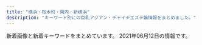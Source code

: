 ```yaml
---
title: "横浜・桜木町・関内・新横浜"
description: "キーワード別にの巨乳アジアン・チャイナエステ嬢情報をまとめました。"
---
```


新着画像と新着キーワードをまとめています。
2021年06月12日の情報です。

<DmmAffiliateIns />
<KeywordTable
  shops={
    [
    {
        "keywords": {
            "85": 5,
            "83": 4,
            "D": 18,
            "86": 9
        },
        "name": "\u71e6\u71e6",
        "img_links": [
            "https://ruby.jpn.mn/images/sp_tit_staff02.png",
            "https://ruby.jpn.mn/images/top.jpg",
            "https://ruby.jpn.mn/images/room1.jpg",
            "https://ruby.jpn.mn/images/tit_staff02.png",
            "https://ruby.jpn.mn/images/tit_new.png",
            "https://ruby.jpn.mn/images/room2.jpg",
            "https://ruby.jpn.mn/images/sp_tit_therapist.png",
            "https://ruby.jpn.mn/photos/sites/26/2021/02/2021021307163853.jpg",
            "https://ruby.jpn.mn/images/sp_top.jpg",
            "https://ruby.jpn.mn/photos/sites/26/2021/02/2021021307163642.jpg",
            "https://ruby.jpn.mn/images/maining.jpg",
            "https://ruby.jpn.mn/images/sp_tit_new.png",
            "https://ruby.jpn.mn/images/tit_therapist.png",
            "https://ruby.jpn.mn/images/img_tel.png",
            "https://ruby.jpn.mn/images/room4.jpg",
            "https://ruby.jpn.mn/photos/sites/26/2021/02/2021021307164094.jpg",
            "https://ruby.jpn.mn/images/room3.jpg",
            "https://ruby.jpn.mn/photos/sites/26/2021/02/2021021307163556.jpg"
        ],
        "station": "JR\u6771\u795e\u5948\u5ddd\u99c5\u897f\u53e3",
        "url": "https://ruby.jpn.mn/"
    },
    {
        "name": "\u53e4\u7530",
        "url": "http://furuta-massage.work/",
        "station": "JR\u95a2\u5185\u99c5\u5317\u53e3",
        "keywords": {
            "G": 2,
            "85": 8,
            "C": 12,
            "89": 2,
            "D": 3
        },
        "img_links": [
            "http://furuta-massage.work/img/s4.jpg",
            "http://furuta-massage.work/img/st1.jpg",
            "http://furuta-massage.work/sp/img/t-r.jpg",
            "http://furuta-massage.work/img/foot.jpg",
            "http://furuta-massage.work/img/st3.jpg",
            "http://furuta-massage.work/sp/img/t-o.jpg",
            "http://furuta-massage.work/img/kanban.jpg",
            "http://furuta-massage.work/sp/img/tit.jpg",
            "http://furuta-massage.work/sp/img/kanban.jpg",
            "http://furuta-massage.work/img/mo.png",
            "http://furuta-massage.work/img/s03.jpg",
            "http://furuta-massage.work/sp/img/sys.jpg",
            "http://furuta-massage.work/img/s01.jpg",
            "http://furuta-massage.work/img/mens.jpg",
            "http://furuta-massage.work/sp/img/st4.jpg",
            "http://furuta-massage.work/sp/img/st5.jpg",
            "http://furuta-massage.work/img/s04.jpg",
            "http://furuta-massage.work/sp/img/tel.jpg",
            "http://furuta-massage.work/sp/img/st3.jpg",
            "http://furuta-massage.work/img/st2.jpg",
            "http://furuta-massage.work/img/s5.jpg",
            "http://furuta-massage.work/img/fla-2.jpg",
            "http://furuta-massage.work/img/s2.jpg",
            "http://furuta-massage.work/img/st5.jpg",
            "http://furuta-massage.work/img/st4.jpg",
            "http://furuta-massage.work/img/botton6.jpg",
            "http://furuta-massage.work/img/s1.jpg",
            "http://furuta-massage.work/img/s3.jpg",
            "http://furuta-massage.work/sp/img/p-3.jpg",
            "http://furuta-massage.work/sp/img/t-t.jpg",
            "http://furuta-massage.work/sp/img/t-s.jpg",
            "http://furuta-massage.work/img/botton3.jpg",
            "http://furuta-massage.work/sp/img/add2.jpg",
            "http://furuta-massage.work/sp/img/cam.jpg",
            "http://furuta-massage.work/img/s02.jpg",
            "http://furuta-massage.work/sp/img/time.jpg",
            "http://furuta-massage.work/img/botton4.jpg",
            "http://furuta-massage.work/sp/img/st2.jpg",
            "http://furuta-massage.work/sp/img/add.jpg",
            "http://furuta-massage.work/sp/img/p-1.jpg",
            "http://furuta-massage.work/sp/img/botton.jpg",
            "http://furuta-massage.work/img/botton.jpg",
            "http://furuta-massage.work/sp/img/info.jpg",
            "http://furuta-massage.work/sp/img/pic.jpg",
            "http://furuta-massage.work/sp/img/pc.jpg",
            "http://furuta-massage.work/img/botton5.jpg",
            "http://furuta-massage.work/sp/img/p-5.jpg",
            "http://furuta-massage.work/sp/img/t-a.jpg",
            "http://furuta-massage.work/sp/img/st1.jpg",
            "http://furuta-massage.work/img/head.jpg",
            "http://furuta-massage.work/img/botton2.jpg"
        ]
    },
    {
        "url": "https://en.reraku.work/",
        "name": "\u7e01",
        "keywords": {},
        "img_links": [],
        "station": "\u4f0a\u52e2\u4f50\u6728\u9577\u8005\u753a\u99c5"
    },
    {
        "url": "http://relax-massage.blue/",
        "station": "\u95a2\u5185\u99c5\u5317\u53e3",
        "img_links": [
            "http://relax-massage.blue/images/r4.jpg",
            "http://relax-massage.blue/images/cg07.jpg",
            "http://relax-massage.blue/images/cg03.jpg",
            "http://relax-massage.blue/images/cg02.jpg",
            "http://relax-massage.blue/images/r1.jpg",
            "http://relax-massage.blue/images/r2.jpg",
            "http://relax-massage.blue/images/cg10.jpg",
            "http://relax-massage.blue/images/cg09.jpg",
            "http://relax-massage.blue/images/news.png",
            "http://relax-massage.blue/images/kan.jpg",
            "http://relax-massage.blue/images/staff_s.png",
            "http://relax-massage.blue/images/cg01.jpg",
            "http://relax-massage.blue/images/cg08.jpg",
            "http://relax-massage.blue/images/r3.jpg",
            "http://relax-massage.blue/images/cg05.jpg",
            "http://relax-massage.blue/images/top.png",
            "http://relax-massage.blue/images/cg06.jpg",
            "http://relax-massage.blue/images/evetop.png",
            "http://relax-massage.blue/images/cg021.jpg"
        ],
        "name": "NaNa \uff5e\u30ca\u30ca\uff5e",
        "keywords": {
            "D": 9,
            "86": 18,
            "C": 3,
            "E": 6
        }
    },
    {
        "name": "\u65b0\u53f0\u5317",
        "url": "https://www.shin-taipei-massage.com/",
        "station": "\u685c\u6728\u753a\u99c5\u53572\u756a\u51fa\u53e3",
        "img_links": [
            "https://static.wixstatic.com/media/c0eb72_49be5463f40e4364a25873a40238066c~mv2.jpg",
            "https://static.wixstatic.com/media/c0eb72_a1a2ad886e4a47a19188641aab6482c6~mv2.jpg",
            "https://static.wixstatic.com/media/11062b_2042bb7351284f0f982e4787d37415e6f000.jpg",
            "https://static.wixstatic.com/media/c0eb72_1a119da1d01942b7a33671df6c2b1159~mv2_d_1600_1200_s_2.jpg",
            "https://static.wixstatic.com/media/c0eb72_5665a81d23b944ee9e86dce90624ce2c~mv2.jpg",
            "https://static.wixstatic.com/media/c0eb72_26944ceb94b94dc19131d91ac1511619~mv2.jpg",
            "https://static.wixstatic.com/media/c0eb72_dacfc733e1494024a03e37b846316228~mv2.jpg",
            "https://static.wixstatic.com/media/c0eb72_29440005177e4292a35d5e3cb219e218~mv2.png",
            "https://static.wixstatic.com/media/c0eb72_678a934c9328407284502b1418bf9b4d~mv2.jpg",
            "https://static.wixstatic.com/media/c0eb72_af078915f31448918e1b09e057131039~mv2.jpg",
            "https://static.wixstatic.com/media/c0eb72_e7c5d34e534f43078c5c439f45a3b4b7~mv2.jpg",
            "https://static.wixstatic.com/media/c0eb72_7e69893fede244afb0416acacfcd91e3~mv2.jpg",
            "https://static.wixstatic.com/media/c0eb72_def9c908fc954ee7aead052ba8a657fe~mv2.jpg",
            "https://static.wixstatic.com/media/c0eb72_c76576d046e642999bdad8f14b3a957b~mv2.jpg",
            "https://static.wixstatic.com/media/c0eb72_9b14a7ceb52a45b2b648b484ee51ad80~mv2.jpg",
            "https://static.wixstatic.com/media/c0eb72_40ccc84ef10f4b8097b0f734c756c6ca~mv2.jpg",
            "https://static.wixstatic.com/media/c0eb72_72b51b0901154f20ac35e7ea37da768b~mv2.jpg",
            "https://static.wixstatic.com/media/c0eb72_a793548cd83b40409848792f66685691~mv2.jpg",
            "https://static.wixstatic.com/media/11062b_808b40c463104f22943c284c625d31c3f000.jpg",
            "https://static.wixstatic.com/media/c0eb72_20782149934c4a6d85543ab1c66cd198~mv2.png",
            "https://static.wixstatic.com/media/c0eb72_5abd6c30d02b4fdea8659795b145f5bb~mv2.jpg",
            "https://static.parastorage.com/services/linguist-flags/1.663.0/assets/flags/square/JPN.png",
            "https://static.wixstatic.com/media/c0eb72_83c54ac293a74c6884e659b9642a1e49~mv2.jpg",
            "https://static.wixstatic.com/media/c0eb72_ee7912bef5a849b9970754300a697d40~mv2.jpg",
            "https://static.wixstatic.com/media/c0eb72_40820ead73a84600a3e5fd095c420086~mv2.png",
            "https://static.wixstatic.com/media/c0eb72_a5bf32f6fdb1491ca96c944502ab6bea~mv2.jpg",
            "https://static.wixstatic.com/media/11062b_62f0356712544a87b392417662c4658df000.jpg",
            "https://static.wixstatic.com/media/c0eb72_9e98698dd5354798ba756d52bc70323d~mv2.jpg",
            "https://static.wixstatic.com/media/c0eb72_55087d3426164a11a5e004b6a26de8df~mv2.jpg",
            "https://static.wixstatic.com/media/11062b_4b7c9a8e48334d5aad2fd274fddba3bc~mv2.jpg",
            "https://static.wixstatic.com/media/c0eb72_2098c0903bfb434e9504fee2e018034a~mv2.jpg",
            "https://static.parastorage.com/services/linguist-flags/1.663.0/assets/flags/square/USA.png",
            "https://static.wixstatic.com/media/c0eb72_8f0b5394fc194d628f291dc3df50643f~mv2.jpg",
            "https://static.wixstatic.com/media/c0eb72_7f66a6684f7e4bd58e9bf0728ed69102~mv2.jpg",
            "https://static.wixstatic.com/media/c0eb72_cb951eeb551748fd86db834e86993788~mv2.jpg",
            "https://static.wixstatic.com/media/c0eb72_40b8be3ea7154ed7866854945091feff~mv2.jpg",
            "https://static.wixstatic.com/media/c0eb72_2b7a2752438d43208051a8e353a9dbd7~mv2.jpg",
            "https://static.wixstatic.com/media/c0eb72_9d2693aac65943dbbba9a0a789268fe3~mv2.jpg",
            "https://static.wixstatic.com/media/af7a8b002af842f8bab87691c1d8640f.jpg",
            "https://static.wixstatic.com/media/035244_257ed5e146d64042bf444af357418e18~mv2.jpg",
            "https://static.wixstatic.com/media/c0eb72_f0bd83adebca4a998bfeed190f0db84e~mv2.jpg",
            "https://static.wixstatic.com/media/c0eb72_8725bcdefd1c4f90850e9178dd71fe41~mv2.png",
            "https://static.wixstatic.com/media/c0eb72_977c5791309044fe8872baa76e42ae97~mv2.jpg",
            "https://static.wixstatic.com/media/c0eb72_8927f525542049b4a175526f2f5b36a4~mv2.png",
            "https://static.parastorage.com/services/linguist-flags/1.663.0/assets/flags/square/CHN.png",
            "https://static.wixstatic.com/media/c0eb72_6659fe6c05bc4ecab5ea34e25baa33a7~mv2.jpg",
            "https://static.wixstatic.com/media/c0eb72_916975db7bc947768e06d7f7bf975af9~mv2.jpg",
            "https://static.wixstatic.com/media/c0eb72_c3f92a65fa0a4e2da5949c9452de2af8~mv2.jpg"
        ],
        "keywords": {}
    },
    {
        "url": "http://seirakuen.est.cm/",
        "name": "\u8056\u697d\u5712",
        "keywords": {},
        "station": "JR\u95a2\u5185\u99c5\u5357\u53e3",
        "img_links": []
    },
    {
        "keywords": {
            "80": 1,
            "99": 1,
            "C": 3,
            "86": 3,
            "85": 1,
            "88": 1,
            "D": 2,
            "96": 1,
            "E": 1,
            "\u30bb\u30af\u30b7\u30fc": 1
        },
        "name": "Baby Heart \uff5e\u30d9\u30a4\u30d3\u30fc\u30cf\u30fc\u30c8\uff5e",
        "station": "JR\u95a2\u5185\u99c5\u5357\u53e3",
        "img_links": [
            "http://babyheart.info/staffPhoto/b20201113143406.jpg",
            "http://babyheart.info/uploadfiles/Image/campaignBabyheartInfo.jpg",
            "http://babyheart.info/staffPhoto/s20210209231643.jpg",
            "http://babyheart.info/staffPhoto/s20201102210807.jpg",
            "http://babyheart.info/staffPhoto/s20210503161428.jpg",
            "http://babyheart.info/staffPhoto/s20210506144322.jpg",
            "http://babyheart.info/staffPhoto/b20201102210807.jpg",
            "http://babyheart.info/js/sliderLine/slide_next.png",
            "http://babyheart.info/staffPhoto/b20210506144322.jpg",
            "http://babyheart.info/staffPhoto/s20201113143808.jpg",
            "http://babyheart.info/staffPhoto/s20201102165737.jpg",
            "http://babyheart.info/staffPhoto/s20201102132433.jpg",
            "http://babyheart.info/images/mobile.jpg",
            "http://babyheart.info/images/returnBtn.png",
            "http://babyheart.info/staffPhoto/b20201113143808.jpg",
            "http://babyheart.info/images/slider1/02.jpg",
            "http://babyheart.info/staffPhoto/s20210504141830.jpg",
            "http://babyheart.info/staffPhoto/b20210503161428.jpg",
            "http://babyheart.info/staffPhoto/s20201102165304.jpg",
            "http://babyheart.info/images/slider1/03.jpg",
            "http://babyheart.info/staffPhoto/b20201102165737.jpg",
            "http://babyheart.info/staffPhoto/b20210504141830.jpg",
            "http://babyheart.info/js/sliderLine/slide_prev.png",
            "http://babyheart.info/images/gallery1.jpg",
            "http://babyheart.info/staffPhoto/b20210209231643.jpg",
            "http://babyheart.info/staffPhoto/b20201102132433.jpg",
            "http://babyheart.info/staffPhoto/s20201113143406.jpg",
            "http://babyheart.info/staffPhoto/b20201102165304.jpg"
        ],
        "url": "http://babyheart.info/"
    },
    {
        "url": "http://lover.esnavi.work/",
        "img_links": [
            "http://lover.esnavi.work/int1.png",
            "http://lover.esnavi.work/2/uploadimg/1623074861.jpeg",
            "http://lover.esnavi.work/2/uploadimg/1623075138.jpeg",
            "http://lover.esnavi.work/sys1.jpg",
            "http://lover.esnavi.work/2/uploadimg/1623074960.jpeg",
            "http://lover.esnavi.work/2/uploadimg/1615052463.jpeg",
            "http://lover.esnavi.work/staff_t.jpg",
            "http://lover.esnavi.work/2/uploadimg/1623075081.jpeg",
            "http://lover.esnavi.work/news.jpg",
            "http://lover.esnavi.work/interior_t.jpg",
            "http://lover.esnavi.work/ac2.jpg",
            "http://lover.esnavi.work/int2.png",
            "http://lover.esnavi.work/2/uploadimg/1623075021.jpeg",
            "http://lover.esnavi.work/2/uploadimg/1605022914.jpeg",
            "http://lover.esnavi.work/2/uploadimg/1615989511.jpeg",
            "http://lover.esnavi.work/2/uploadimg/1605024124.jpeg",
            "http://lover.esnavi.work/2/uploadimg/1605023116.jpeg",
            "http://lover.esnavi.work/head.jpg"
        ],
        "station": "JR\u6a2a\u6d5c\u99c5\u897f\u53e3",
        "name": "\u6a2a\u6d5c\u7f8e\u4eba",
        "keywords": {
            "82": 1,
            "86": 1,
            "85": 1,
            "90": 3,
            "F": 1,
            "89": 4,
            "\u80f8": 1
        }
    },
    {
        "url": "http://saralaya.xyz/",
        "name": "37.5\u2103",
        "img_links": [
            "http://saralaya.xyz/style/images/nav-sys.jpg",
            "http://saralaya.xyz/style/images/index-miru_06.jpg",
            "http://saralaya.xyz/style/images/index-miru_03.jpg",
            "http://saralaya.xyz/style/images/index-miru_18.jpg",
            "http://saralaya.xyz/style/images/sys.jpg",
            "http://saralaya.xyz/style/images/t4.jpg",
            "http://saralaya.xyz/style/images/t6.jpg",
            "http://saralaya.xyz/style/images/zhuyi.jpg",
            "http://saralaya.xyz/uploads/200608/1-20060QK211234.jpg",
            "http://saralaya.xyz/uploads/190129/1-1Z129133H9E3.jpg",
            "http://saralaya.xyz/uploads/200608/1-20060QK1404Q.jpg",
            "http://saralaya.xyz/uploads/200608/1-20060QK101292.jpg",
            "http://saralaya.xyz/style/images/s-bian.png",
            "http://saralaya.xyz/style/images/t3.png",
            "http://saralaya.xyz/style/images/nav2-sta.png",
            "http://saralaya.xyz/uploads/201203/1-2012031HR6309.jpg",
            "http://saralaya.xyz/style/images/t2.png"
        ],
        "station": "\u5e73\u6cbc\u6a4b\u99c5",
        "keywords": {}
    },
    {
        "name": "\u9999\u9999 -\u30b7\u30e3\u30f3\u30b7\u30e3\u30f3-",
        "img_links": [
            "http://www.shanshan.mensest.com/files/008.jpg",
            "http://www.shanshan.mensest.com/files/002.jpg",
            "http://www.shanshan.mensest.com/files/004.jpg",
            "http://www.shanshan.mensest.com/files/005.jpg",
            "http://www.shanshan.mensest.com/files/006.jpg",
            "http://www.shanshan.mensest.com/images/s_pickup.png",
            "http://www.shanshan.mensest.com/files/001.jpg",
            "http://www.shanshan.mensest.com/images/s_message.png",
            "http://www.shanshan.mensest.com/files/007.jpg",
            "http://www.shanshan.mensest.com/images/s_top_therapist.png",
            "http://www.shanshan.mensest.com/files/003.jpg",
            "http://www.shanshan.mensest.com/images/slider-img001.jpg",
            "http://www.shanshan.mensest.com/images/s_news.png",
            "http://www.shanshan.mensest.com/images/m1.jpg",
            "http://www.shanshan.mensest.com/images/m4.jpg",
            "http://www.shanshan.mensest.com/images/m6.jpg",
            "http://www.shanshan.mensest.com/images/m2.jpg",
            "http://www.shanshan.mensest.com/images/slider-img002.jpg",
            "http://www.shanshan.mensest.com/images/m3.jpg"
        ],
        "keywords": {
            "D": 64,
            "86": 8,
            "87": 48,
            "88": 8
        },
        "station": "JR\u95a2\u5185\u99c5\u5357\u53e3",
        "url": "http://www.shanshan.mensest.com/"
    },
    {
        "station": "JR\u65b0\u6a2a\u6d5c\u99c5\u5317\u53e3",
        "img_links": [
            "http://tammy.estheya.com/css/staff/staff01-a.jpg",
            "http://tammy.estheya.com/css/nav/nav-006.png",
            "http://tammy.estheya.com/css/top01.jpg",
            "http://tammy.estheya.com/css/nav/nav-001.png",
            "http://tammy.estheya.com/css/nav/nav-005.png",
            "http://tammy.estheya.com/css/tel.png",
            "http://tammy.estheya.com/css/staff/staff03-a.jpg",
            "http://tammy.estheya.com/css/nav/nav-003.png",
            "http://tammy.estheya.com/css/staff/staff02-a.jpg",
            "http://tammy.estheya.com/css/nav/nav-002.png",
            "http://tammy.estheya.com/css/nav/nav-004.png"
        ],
        "url": "http://tammy.estheya.com/",
        "keywords": {
            "89": 1,
            "87": 1,
            "88": 1,
            "D": 1,
            "E": 1,
            "C": 1
        },
        "name": "Tammy"
    },
    {
        "img_links": [
            "http://www.bijinkan.esturl.com/images/top01.png",
            "http://www.bijinkan.esturl.com/images/nav-002.png",
            "http://www.bijinkan.esturl.com/images/nav-005.png",
            "http://www.bijinkan.esturl.com/images/tel.png",
            "http://www.bijinkan.esturl.com/images/nav-006.png",
            "http://www.bijinkan.esturl.com/images/nav-004.png",
            "http://www.bijinkan.esturl.com/photo_news/upimg/313515f7c41b421816_1.jpg",
            "http://www.bijinkan.esturl.com/images/nav-001.png",
            "http://www.bijinkan.esturl.com/images/osusume01.png",
            "http://www.bijinkan.esturl.com/files/007.jpg",
            "http://www.bijinkan.esturl.com/photo_news/upimg/313515f7c41b421816_0.jpg",
            "http://www.bijinkan.esturl.com/images/top003.png",
            "http://www.bijinkan.esturl.com/images/top02-left.png",
            "http://www.bijinkan.esturl.com/images/nav-003.png",
            "http://www.bijinkan.esturl.com/files/004.jpg",
            "http://www.bijinkan.esturl.com/files/008.jpg",
            "http://www.bijinkan.esturl.com/files/006.jpg",
            "http://www.bijinkan.esturl.com/photo_news/upimg/313515f7c41b421816_2.jpg"
        ],
        "url": "http://www.bijinkan.esturl.com/",
        "station": "\u6238\u90e8\u99c5",
        "keywords": {},
        "name": "\u7f8e\u4eba\u9928"
    },
    {
        "url": "http://sivertsa.xyz/",
        "name": "\u96c5\u7f8e",
        "img_links": [
            "http://sivertsa.xyz/templets/default/picture/interior_t.jpg",
            "http://sivertsa.xyz/uploads/210602/1-210602123505106.jpg",
            "http://sivertsa.xyz/templets/default/picture/int1.png",
            "http://sivertsa.xyz/uploads/210602/1-210602123233414.jpg",
            "http://sivertsa.xyz/templets/default/picture/staff_t.jpg",
            "http://sivertsa.xyz/uploads/210602/1-21060212334WE.jpg",
            "http://sivertsa.xyz/uploads/210602/1-210602123303336.jpg",
            "http://sivertsa.xyz/templets/default/picture/head.jpg",
            "http://sivertsa.xyz/uploads/180731/1-1PI1144544558.jpg",
            "http://sivertsa.xyz/uploads/allimg/180731/1-1PI1145244194.jpg",
            "http://sivertsa.xyz/uploads/190906/1-1ZZ613114IH.png",
            "http://sivertsa.xyz/uploads/190906/1-1ZZ6130R3594.jpg",
            "http://sivertsa.xyz/uploads/210602/1-21060212340RA.jpg",
            "http://sivertsa.xyz/uploads/allimg/180801/1-1PP1091925J2.jpg",
            "http://sivertsa.xyz/templets/default/picture/rec1.png",
            "http://sivertsa.xyz/uploads/210602/1-210602123324540.jpg",
            "http://sivertsa.xyz/uploads/210602/1-21060212342J02.jpg",
            "http://sivertsa.xyz/templets/default/picture/tt.jpg",
            "http://sivertsa.xyz/uploads/210602/1-21060212344HH.jpg",
            "http://sivertsa.xyz/templets/default/picture/news.jpg"
        ],
        "station": "JR\u6771\u795e\u5948\u5ddd\u99c5\u897f\u53e3",
        "keywords": {
            "87": 9,
            "D": 27,
            "86": 9,
            "\u80f8": 8,
            "85": 9
        }
    },
    {
        "name": "\u697d\u697d",
        "keywords": {
            "87": 8,
            "86": 8,
            "C": 24,
            "D": 4
        },
        "img_links": [
            "http://www.rakuraku.esjoho.com/files/003.jpg",
            "http://www.rakuraku.esjoho.com/images/r3.jpg",
            "http://www.rakuraku.esjoho.com/files/004-03.jpg",
            "http://www.rakuraku.esjoho.com/files/003-03.jpg",
            "http://www.rakuraku.esjoho.com/images/mobile.jpg",
            "http://www.rakuraku.esjoho.com/files/004.jpg",
            "http://www.rakuraku.esjoho.com/images/line.png",
            "http://www.rakuraku.esjoho.com/files/004-02.jpg",
            "http://www.rakuraku.esjoho.com/files/002.jpg",
            "http://www.rakuraku.esjoho.com/files/003-02.jpg",
            "http://www.rakuraku.esjoho.com/files/001-03.jpg",
            "http://www.rakuraku.esjoho.com/files/002-03.jpg",
            "http://www.rakuraku.esjoho.com/files/001.jpg",
            "http://www.rakuraku.esjoho.com/files/002-02.jpg",
            "http://www.rakuraku.esjoho.com/files/001-02.jpg"
        ],
        "url": "http://www.rakuraku.esjoho.com/",
        "station": "\u6771\u767d\u697d\u99c5"
    },
    {
        "keywords": {},
        "img_links": [
            "http://www.oguti.work/images/staff_t.jpg",
            "http://www.oguti.work/staff/rie.jpg",
            "http://www.oguti.work/img/rie1.jpg",
            "http://www.oguti.work/img/miki1.jpg",
            "http://www.oguti.work/images/interior_t.jpg",
            "http://www.oguti.work/images/ac1.jpg",
            "http://www.oguti.work/img/yuna2.jpg",
            "http://www.oguti.work/images/int2.jpg",
            "http://www.oguti.work/images/sys.jpg",
            "http://www.oguti.work/staff/yuna.jpg",
            "http://www.oguti.work/images/4.jpg",
            "http://www.oguti.work/images/s1.png",
            "http://www.oguti.work/img/yuna1.jpg",
            "http://www.oguti.work/images/1.jpg",
            "http://www.oguti.work/images/rec1.jpg",
            "http://www.oguti.work/images/tg.jpg",
            "http://www.oguti.work/img/kaori1.jpg",
            "http://www.oguti.work/images/int1.jpg",
            "http://www.oguti.work/images/2.jpg",
            "http://www.oguti.work/staff/kaori.jpg",
            "http://www.oguti.work/images/3.jpg",
            "http://www.oguti.work/images/news.jpg",
            "http://www.oguti.work/images/rec2.jpg",
            "http://www.oguti.work/staff/miki.jpg",
            "http://www.oguti.work/images/head.jpg",
            "http://www.oguti.work/img/miki2.jpg"
        ],
        "url": "http://www.oguti.work/",
        "station": "JR\u5927\u53e3\u99c5\u6771\u53e3",
        "name": "\u7d50"
    },
    {
        "name": "\u6765\u5922\uff5e\u30e9\u30a4\u30e0\uff5e",
        "keywords": {},
        "station": "JR\u6771\u795e\u5948\u5ddd\u99c5\u897f\u53e3",
        "img_links": [],
        "url": "http://raimu.ests.jp/"
    },
    {
        "name": "\u512a\u96c5\uff5e\u3086\u3046\u304c\uff5e",
        "keywords": {},
        "station": "JR\u4e2d\u5c71\u99c5",
        "img_links": [
            "http://yuga.estx.net/images/main_05.jpg",
            "http://yuga.estx.net/images/main_08.jpg",
            "http://yuga.estx.net/images/main_09.jpg",
            "http://yuga.estx.net/staff/2/1.jpg",
            "http://yuga.estx.net/images/main_14.jpg",
            "http://yuga.estx.net/images/main_19.jpg",
            "http://yuga.estx.net/staff/4/1.jpg",
            "http://yuga.estx.net/images/info_12.jpg",
            "http://yuga.estx.net/images/main_07.jpg",
            "http://yuga.estx.net/images/main_15.jpg",
            "http://yuga.estx.net/images/noimage.jpg",
            "http://yuga.estx.net/images/main_06.jpg",
            "http://yuga.estx.net/images/main_11.jpg",
            "http://yuga.estx.net/staff/1/1.jpg",
            "http://yuga.estx.net/images/main_16.jpg",
            "http://yuga.estx.net/images/staff_12.jpg",
            "http://yuga.estx.net/images/main_12.jpg",
            "http://yuga.estx.net/images/staff_16.jpg",
            "http://yuga.estx.net/images/main_13.jpg",
            "http://yuga.estx.net/images/main_03.jpg",
            "http://yuga.estx.net/staff/3/1.jpg",
            "http://yuga.estx.net/images/main_10.jpg"
        ],
        "url": "http://yuga.estx.net/"
    },
    {
        "name": "\u7f8e\u4eba\u9b5a",
        "station": "JR\u6771\u795e\u5948\u5ddd\u99c5\u897f\u53e3",
        "img_links": [
            "http://www.muse.mensest.com/photo_news/upimg/32287607e6deea8b73_1.jpg",
            "http://www.muse.mensest.com/images/sp_tit_new.png",
            "http://www.muse.mensest.com/photo_news/upimg/58411609358e5df90e_0.jpg",
            "http://www.muse.mensest.com/images/sp_tit_therapist.png",
            "http://www.muse.mensest.com/files/004.jpg",
            "http://www.muse.mensest.com/images/sp_top.jpg",
            "http://www.muse.mensest.com/files/006.jpg",
            "http://www.muse.mensest.com/photo_news/upimg/6082860ab55b055366_0.jpg",
            "http://www.muse.mensest.com/images/top.jpg",
            "http://www.muse.mensest.com/photo_news/upimg/6082860ab55b055366_1.jpg",
            "http://www.muse.mensest.com/files/003.jpg",
            "http://www.muse.mensest.com/files/007.jpg",
            "http://www.muse.mensest.com/images/tit_new.png",
            "http://www.muse.mensest.com/files/001.jpg",
            "http://www.muse.mensest.com/files/002.jpg",
            "http://www.muse.mensest.com/files/005.jpg",
            "http://www.muse.mensest.com/images/img_tel.png",
            "http://www.muse.mensest.com/photo_news/upimg/58411609358e5df90e_1.jpg",
            "http://www.muse.mensest.com/photo_news/upimg/32287607e6deea8b73_0.jpg",
            "http://www.muse.mensest.com/images/tit_therapist.png",
            "http://www.muse.mensest.com/images/maining.jpg"
        ],
        "keywords": {
            "C": 6,
            "86": 6,
            "D": 36,
            "87": 36
        },
        "url": "http://www.muse.mensest.com/"
    },
    {
        "station": "JR\u95a2\u5185\u99c5\u5317\u53e3",
        "keywords": {
            "87": 33,
            "\u30bb\u30af\u30b7\u30fc": 1,
            "85": 3,
            "C": 39,
            "D": 42,
            "86": 15
        },
        "img_links": [
            "http://www.relax-colorful.com/images/staff1.jpg",
            "http://www.relax-colorful.com/files/091-03.jpg",
            "http://www.relax-colorful.com/images/girl_bt.jpg",
            "http://www.relax-colorful.com/images/koko_200x40.png",
            "http://www.relax-colorful.com/files/090-03.jpg",
            "http://www.relax-colorful.com/files/092-03.jpg",
            "http://www.relax-colorful.com/files/093-1-03.jpg",
            "http://www.relax-colorful.com/files/077.jpg",
            "http://www.relax-colorful.com/images/top.jpg",
            "http://www.relax-colorful.com/files/087.jpg",
            "http://www.relax-colorful.com/files/096-02.jpg",
            "http://www.relax-colorful.com/files/067.jpg",
            "http://www.relax-colorful.com/images/news1.jpg",
            "http://www.relax-colorful.com/files/060.jpg",
            "http://www.relax-colorful.com/files/091.jpg",
            "http://www.relax-colorful.com/files/096-03.jpg",
            "http://www.relax-colorful.com/images/mobile.jpg",
            "http://www.relax-colorful.com/files/082-02.jpg",
            "http://www.relax-colorful.com/files/087-02.jpg",
            "http://www.relax-colorful.com/files/092.jpg",
            "http://www.relax-colorful.com/images/bjs3.jpg",
            "http://www.relax-colorful.com/files/080.jpg",
            "http://www.relax-colorful.com/files/040-03.jpg",
            "http://www.relax-colorful.com/images/news.jpg",
            "http://www.relax-colorful.com/files/077-03.jpg",
            "http://www.relax-colorful.com/files/055.jpg",
            "http://www.relax-colorful.com/files/093-1.jpg",
            "http://www.relax-colorful.com/images/staff1a.jpg",
            "http://www.relax-colorful.com/files/060-03.jpg",
            "http://www.relax-colorful.com/files/053-02.jpg",
            "http://www.relax-colorful.com/files/080-02.jpg",
            "http://www.relax-colorful.com/files/073.jpg",
            "http://www.relax-colorful.com/files/082-03.jpg",
            "http://www.relax-colorful.com/files/040-02.jpg",
            "http://www.relax-colorful.com/files/087-03.jpg",
            "http://www.relax-colorful.com/files/090-02.jpg",
            "http://www.relax-colorful.com/files/069-03.jpg",
            "http://www.relax-colorful.com/files/040.jpg",
            "http://www.relax-colorful.com/files/067-03.jpg",
            "http://www.relax-colorful.com/files/053.jpg",
            "http://www.relax-colorful.com/files/089.jpg",
            "http://www.relax-colorful.com/images/staff1b.jpg",
            "http://www.relax-colorful.com/files/089-03.jpg",
            "http://www.relax-colorful.com/files/077-02.jpg",
            "http://www.relax-colorful.com/files/091-02.jpg",
            "http://www.relax-colorful.com/files/080-03.jpg",
            "http://www.relax-colorful.com/images/att.jpg",
            "http://www.relax-colorful.com/files/069-02.jpg",
            "http://www.relax-colorful.com/files/082.jpg",
            "http://www.relax-colorful.com/files/090.jpg",
            "http://www.relax-colorful.com/files/089-02.jpg",
            "http://www.relax-colorful.com/files/069.jpg",
            "http://www.relax-colorful.com/files/055-02.jpg",
            "http://www.relax-colorful.com/files/073-02.jpg",
            "http://www.relax-colorful.com/files/060-02.jpg",
            "http://www.relax-colorful.com/images/news2.jpg",
            "http://www.relax-colorful.com/files/093-1-02.jpg",
            "http://www.relax-colorful.com/files/096.jpg",
            "http://www.relax-colorful.com/images/staff_line.jpg",
            "http://www.relax-colorful.com/files/055-03.jpg",
            "http://www.relax-colorful.com/images/pick.jpg",
            "http://www.relax-colorful.com/files/092-02.jpg",
            "http://www.relax-colorful.com/files/067-02.jpg",
            "http://www.relax-colorful.com/files/073-03.jpg",
            "http://www.relax-colorful.com/images/backlist.jpg",
            "http://www.relax-colorful.com/files/053-03.jpg"
        ],
        "url": "http://www.relax-colorful.com/",
        "name": "Colorful\uff5e\u30ab\u30e9\u30d5\u30eb\uff5e"
    },
    {
        "img_links": [
            "http://massage-esthe.blue/img/r2.jpg",
            "http://massage-esthe.blue/img/st6.jpg",
            "http://massage-esthe.blue/img/sta2.jpg",
            "http://massage-esthe.blue/img/acct.jpg",
            "http://massage-esthe.blue/img/top.jpg",
            "http://massage-esthe.blue/img/no.png",
            "http://massage-esthe.blue/img/sta3.jpg",
            "http://massage-esthe.blue/img/st3.jpg",
            "http://massage-esthe.blue/img/st7.jpg",
            "http://massage-esthe.blue/img/stat.jpg",
            "http://massage-esthe.blue/img/a5.jpg",
            "http://massage-esthe.blue/img/sta5.jpg",
            "http://massage-esthe.blue/img/sta6.jpg",
            "http://massage-esthe.blue/img/r1.jpg",
            "http://massage-esthe.blue/img/st10.jpg",
            "http://massage-esthe.blue/img/a6.jpg",
            "http://massage-esthe.blue/img/sta12.jpg",
            "http://massage-esthe.blue/img/a2.jpg",
            "http://massage-esthe.blue/img/root.jpg",
            "http://massage-esthe.blue/img/fla.jpg",
            "http://massage-esthe.blue/img/a1.jpg",
            "http://massage-esthe.blue/img/bb.png",
            "http://massage-esthe.blue/img/sta8.jpg",
            "http://massage-esthe.blue/img/st8.jpg",
            "http://massage-esthe.blue/img/r3.jpg",
            "http://massage-esthe.blue/img/st5.jpg",
            "http://massage-esthe.blue/img/sta7.jpg",
            "http://massage-esthe.blue/img/sta1.jpg",
            "http://massage-esthe.blue/img/lint.jpg",
            "http://massage-esthe.blue/img/r4.jpg",
            "http://massage-esthe.blue/img/st9.jpg",
            "http://massage-esthe.blue/img/syst.jpg",
            "http://massage-esthe.blue/img/st12.jpg",
            "http://massage-esthe.blue/img/sta10.jpg",
            "http://massage-esthe.blue/img/st1.jpg",
            "http://massage-esthe.blue/img/st2.jpg",
            "http://massage-esthe.blue/img/a4.jpg",
            "http://massage-esthe.blue/img/rect.jpg",
            "http://massage-esthe.blue/img/a3.jpg",
            "http://massage-esthe.blue/img/stal.png"
        ],
        "url": "http://massage-esthe.blue/",
        "station": "\u30bb\u30f3\u30bf\u30fc\u5317\u99c5",
        "name": "37\u2103",
        "keywords": {
            "D": 10
        }
    },
    {
        "img_links": [
            "http://sweety-est.info/images/sruru.jpg",
            "http://sweety-est.info/images/news.png",
            "http://sweety-est.info/images/cg05.jpg",
            "http://sweety-est.info/images/staff_s.png",
            "http://sweety-est.info/images/precau.png",
            "http://sweety-est.info/images/top.png",
            "http://sweety-est.info/images/evetop.png",
            "http://sweety-est.info/images/cg04.jpg"
        ],
        "keywords": {
            "D": 3,
            "86": 6,
            "E": 3
        },
        "url": "http://sweety-est.info/",
        "name": "\u5b66\u5712",
        "station": "\u30bb\u30f3\u30bf\u30fc\u5357\u99c51\u756a\u51fa\u53e3"
    },
    {
        "keywords": {
            "E": 1,
            "87": 3,
            "89": 1,
            "C": 1,
            "86": 2,
            "D": 4
        },
        "url": "http://www.seifukubijin.mensest.com/",
        "station": "\u65b0\u6a2a\u6d5c\u99c5\u5730\u4e0b\u92448\u756a\u51fa\u53e3",
        "name": "\u5236\u670d\u7f8e\u4eba",
        "img_links": [
            "http://www.seifukubijin.mensest.com/files/060.jpg",
            "http://www.seifukubijin.mensest.com/images/info1.jpg",
            "http://www.seifukubijin.mensest.com/images/girls-bar.png",
            "http://www.seifukubijin.mensest.com/images/bar-infomation.png",
            "http://www.seifukubijin.mensest.com/files/061.jpg",
            "http://www.seifukubijin.mensest.com/images/bar-news.png",
            "http://www.seifukubijin.mensest.com/files/057.jpg",
            "http://www.seifukubijin.mensest.com/images/info2.jpg",
            "http://www.seifukubijin.mensest.com/images/info_text.jpg",
            "http://www.seifukubijin.mensest.com/images/bar-girls.png",
            "http://www.seifukubijin.mensest.com/files/001.jpg",
            "http://www.seifukubijin.mensest.com/images/bar-inte.png",
            "http://www.seifukubijin.mensest.com/files/050.jpg",
            "http://www.seifukubijin.mensest.com/files/052.jpg"
        ]
    },
    {
        "img_links": [
            "http://www.playa.work/images/b3.jpg",
            "http://www.playa.work/images/news.png",
            "http://www.playa.work/images/main_footer.jpg",
            "http://www.playa.work/images/s1.png",
            "http://www.playa.work/img/nana1.jpg",
            "http://www.playa.work/images/interior_t.jpg",
            "http://www.playa.work/img/rumi1.jpg",
            "http://www.playa.work/images/2.jpg",
            "http://www.playa.work/img/yuri1.jpg",
            "http://www.playa.work/img/risa1.jpg",
            "http://www.playa.work/images/3.jpg",
            "http://www.playa.work/images/ta.jpg",
            "http://www.playa.work/img/emi1.jpg",
            "http://www.playa.work/images/main_top.jpg",
            "http://www.playa.work/images/6.jpg",
            "http://www.playa.work/img/koko1.jpg",
            "http://www.playa.work/images/1.jpg",
            "http://www.playa.work/images/staff_t.jpg",
            "http://www.playa.work/images/int2.png",
            "http://www.playa.work/images/b1.jpg",
            "http://www.playa.work/images/head.jpg",
            "http://www.playa.work/images/b2.jpg",
            "http://www.playa.work/images/5.jpg",
            "http://www.playa.work/images/int1.png",
            "http://www.playa.work/images/4.jpg",
            "http://www.playa.work/images/mobile.jpg"
        ],
        "keywords": {},
        "station": "JR\u95a2\u5185\u99c5\u5317\u53e3",
        "url": "http://www.playa.work/",
        "name": "St.Playa \uff5e\u8056\u30d7\u30e9\u30e4\uff5e"
    },
    {
        "url": "http://akashiya-massage.com/",
        "station": "JR\u4e2d\u5c71\u99c5\u5317\u53e3",
        "keywords": {
            "87": 1,
            "88": 1,
            "86": 1,
            "E": 2,
            "D": 2,
            "C": 15,
            "84": 1
        },
        "img_links": [
            "http://akashiya-massage.com/i/img/r4.jpg",
            "http://akashiya-massage.com/img/IMG_17410.jpg",
            "http://akashiya-massage.com/i/img/sta12.jpg",
            "http://akashiya-massage.com/img/sta13.jpg",
            "http://akashiya-massage.com/i/img/r3.jpg",
            "http://akashiya-massage.com/img/nos.jpg",
            "http://akashiya-massage.com/i/img/acc-2.png",
            "http://akashiya-massage.com/i/img/acc-1.jpg",
            "http://akashiya-massage.com/i/img/sta13.jpg",
            "http://akashiya-massage.com/img/head.png",
            "http://akashiya-massage.com/i/img/st10.jpg",
            "http://akashiya-massage.com/img/bottom.png",
            "http://akashiya-massage.com/i/img/r1.jpg",
            "http://akashiya-massage.com/i/img/r2.jpg",
            "http://akashiya-massage.com/img/sta11.jpg",
            "http://akashiya-massage.com/i/img/acc-5.jpg",
            "http://akashiya-massage.com/img/st13.jpg",
            "http://akashiya-massage.com/img/c1.jpg",
            "http://akashiya-massage.com/i/img/acc-4.png",
            "http://akashiya-massage.com/img/mo.png",
            "http://akashiya-massage.com/img/IMG_17480.jpg",
            "http://akashiya-massage.com/img/sta10.jpg",
            "http://akashiya-massage.com/img/sta12.jpg",
            "http://akashiya-massage.com/img/IMG_1709.jpg",
            "http://akashiya-massage.com/img/st12.jpg",
            "http://akashiya-massage.com/i/img/acc-3.png",
            "http://akashiya-massage.com/img/st11.jpg",
            "http://akashiya-massage.com/i/img/r5.jpg",
            "http://akashiya-massage.com/img/st10.jpg",
            "http://akashiya-massage.com/i/img/sta10.jpg",
            "http://akashiya-massage.com/i/img/sta11.jpg"
        ],
        "name": "\u30a2\u30ab\u30b7\u30e4"
    },
    {
        "station": "JR\u6a2a\u6d5c\u99c5\u5317\u897f\u53e3",
        "url": "http://sh-riraku31.xyz/",
        "keywords": {
            "85": 2,
            "C": 11,
            "86": 1,
            "84": 1,
            "D": 3
        },
        "img_links": [
            "http://sh-riraku31.xyz/uploads/201005/1-201005162010396.jpg",
            "http://sh-riraku31.xyz/uploads/201005/1-2010051J55CA.jpg",
            "http://sh-riraku31.xyz/uploads/201005/1-2010051621224F.jpg",
            "http://sh-riraku31.xyz/uploads/allimg/180629/1-1P629115504250.png",
            "http://sh-riraku31.xyz/templets/default/picture/staff01.jpg",
            "http://sh-riraku31.xyz/uploads/201005/1-201005162114248.jpg",
            "http://sh-riraku31.xyz/templets/default/picture/girl-z1.jpg",
            "http://sh-riraku31.xyz/templets/default/picture/girl-z2.jpg",
            "http://sh-riraku31.xyz/uploads/201005/1-2010051J6062Y.jpg",
            "http://sh-riraku31.xyz/uploads/201005/1-201005162052635.jpg",
            "http://sh-riraku31.xyz/uploads/201005/1-201005162101U5.jpg",
            "http://sh-riraku31.xyz/templets/default/picture/s_news.jpg",
            "http://sh-riraku31.xyz/uploads/201005/1-20100516201cK.jpg",
            "http://sh-riraku31.xyz/templets/default/picture/top.jpg",
            "http://sh-riraku31.xyz/uploads/allimg/180703/1-1PF3111J3201.png",
            "http://sh-riraku31.xyz/templets/default/picture/top1.jpg"
        ],
        "name": "\u30c1\u30a7\u30ea\u30fc"
    },
    {
        "name": "\u30de\u30a4\u30de\u30ea\u30e4",
        "keywords": {},
        "img_links": [
            "http://r-relax.info/images/sub_12.jpg",
            "http://r-relax.info/girl/03a.jpg",
            "http://r-relax.info/girl/00.jpg",
            "http://r-relax.info/images/r06.jpg",
            "http://r-relax.info/girl/04a.jpg",
            "http://r-relax.info/girl/02a.jpg",
            "http://r-relax.info/images/index_04.jpg",
            "http://r-relax.info/girl/05a.jpg",
            "http://r-relax.info/girl/09.jpg",
            "http://r-relax.info/images/r05.jpg",
            "http://r-relax.info/girl/04.jpg",
            "http://r-relax.info/girl/02.jpg",
            "http://r-relax.info/images/index_03.jpg",
            "http://r-relax.info/images/index_01.jpg",
            "http://r-relax.info/girl/05.jpg",
            "http://r-relax.info/images/staff_09.jpg",
            "http://r-relax.info/images/index_12.jpg",
            "http://r-relax.info/images/index_06.jpg",
            "http://r-relax.info/images/r04.jpg",
            "http://r-relax.info/images/index_05.jpg",
            "http://r-relax.info/images/index_13.jpg",
            "http://r-relax.info/images/info_09.jpg",
            "http://r-relax.info/images/sys_09.jpg",
            "http://r-relax.info/images/info.jpg",
            "http://r-relax.info/images/r01.jpg",
            "http://r-relax.info/images/index_17.jpg",
            "http://r-relax.info/images/index_02.jpg",
            "http://r-relax.info/images/rec_09.jpg",
            "http://r-relax.info/girl/011.jpg",
            "http://r-relax.info/images/r02.jpg",
            "http://r-relax.info/images/index_07.jpg",
            "http://r-relax.info/images/rec.jpg",
            "http://r-relax.info/girl/03.jpg",
            "http://r-relax.info/images/r03.jpg",
            "http://r-relax.info/images/index_18.jpg"
        ],
        "station": "JR\u65b0\u6a2a\u6d5c\u99c5",
        "url": "http://r-relax.info/"
    },
    {
        "img_links": [
            "http://diamond.esute.tokyo/images/pic11.jpg",
            "http://diamond.esute.tokyo/staff/s-mari.jpg",
            "http://diamond.esute.tokyo/images/bill.png",
            "http://diamond.esute.tokyo/images/bar-pickup.png",
            "http://diamond.esute.tokyo/staff/s-yumi.jpg",
            "http://diamond.esute.tokyo/images/bar-cam.png",
            "http://diamond.esute.tokyo/images/bar-staff.png",
            "http://diamond.esute.tokyo/images/footer.png",
            "http://diamond.esute.tokyo/images/pic2.jpg",
            "http://diamond.esute.tokyo/images/c-interior.png",
            "http://diamond.esute.tokyo/images/pic-akasuri2021.png",
            "http://diamond.esute.tokyo/images/b-tel.png",
            "http://diamond.esute.tokyo/images/bar-interior.png",
            "http://diamond.esute.tokyo/images/c-top.png",
            "http://diamond.esute.tokyo/images/cam20210413.png",
            "http://diamond.esute.tokyo/staff/s-sora.jpg",
            "http://diamond.esute.tokyo/images/c-staff.png"
        ],
        "url": "http://diamond.esute.tokyo/",
        "name": "\u30c0\u30a4\u30e4",
        "station": "JR\u95a2\u5185\u99c5\u5357\u53e3",
        "keywords": {}
    },
    {
        "url": "http://www.gekabijin.esjprk.com/",
        "name": "\u82b1\u9b41",
        "keywords": {
            "D": 10,
            "85": 2,
            "87": 10,
            "C": 22,
            "86": 2,
            "88": 2
        },
        "img_links": [
            "http://www.gekabijin.esjprk.com/files/002.jpg",
            "http://www.gekabijin.esjprk.com/files/006-02.jpg",
            "http://www.gekabijin.esjprk.com/img/tel.png",
            "http://www.gekabijin.esjprk.com/files/010.jpg",
            "http://www.gekabijin.esjprk.com/img/ttl_info.png",
            "http://www.gekabijin.esjprk.com/img/pickup.jpg",
            "http://www.gekabijin.esjprk.com/files/006.jpg",
            "http://www.gekabijin.esjprk.com/files/004.jpg",
            "http://www.gekabijin.esjprk.com/img/ttl_news.png",
            "http://www.gekabijin.esjprk.com/files/004-02.jpg",
            "http://www.gekabijin.esjprk.com/files/011.jpg",
            "http://www.gekabijin.esjprk.com/files/009-02.jpg",
            "http://www.gekabijin.esjprk.com/files/010-02.jpg",
            "http://www.gekabijin.esjprk.com/files/001.jpg",
            "http://www.gekabijin.esjprk.com/img/goback.jpg",
            "http://www.gekabijin.esjprk.com/files/009.jpg",
            "http://www.gekabijin.esjprk.com/files/001-02.jpg",
            "http://www.gekabijin.esjprk.com/files/008.jpg",
            "http://www.gekabijin.esjprk.com/img/btn_blog.png",
            "http://www.gekabijin.esjprk.com/img/btn_side_mobile.jpg",
            "http://www.gekabijin.esjprk.com/files/002-02.jpg",
            "http://www.gekabijin.esjprk.com/files/008-02.jpg",
            "http://www.gekabijin.esjprk.com/files/011-02.jpg"
        ],
        "station": "JR\u6771\u795e\u5948\u5ddd\u99c5\u897f\u53e3"
    },
    {
        "img_links": [
            "http://relax-es.com/images/toppic2.jpg",
            "http://relax-es.com/scdl/staff/10143.jpg",
            "http://relax-es.com/images/toppic2sp.jpg",
            "http://relax-es.com/images/sptod.png",
            "http://relax-es.com/scdl/staff/10031.jpg",
            "http://relax-es.com/images/sptel.png",
            "http://relax-es.com/scdl/staff/10141.jpg",
            "http://relax-es.com/scdl/staff/10121.jpg",
            "http://relax-es.com/scdl/staff/10034.jpg",
            "http://relax-es.com/scdl/staff/10131.jpg",
            "http://relax-es.com/scdl/staff/10032.jpg",
            "http://relax-es.com/scdl/staff/10033.jpg",
            "http://relax-es.com/scdl/staff/10142.jpg",
            "http://relax-es.com/scdl/staff/10122.jpg",
            "http://relax-es.com/images/spscdl.png",
            "http://relax-es.com/images/rec.jpg",
            "http://relax-es.com/scdl/staff/10123.jpg",
            "http://relax-es.com/images/line.jpg"
        ],
        "keywords": {
            "F": 1,
            "90": 1,
            "88": 2,
            "\u30bb\u30af\u30b7\u30fc": 1
        },
        "name": "\u30a2\u30ed\u30de\u30fc\u30b8\u30e5",
        "url": "http://relax-es.com/",
        "station": "JR\u6771\u795e\u5948\u5ddd\u99c5\u897f\u53e3"
    },
    {
        "keywords": {},
        "name": "IRIS",
        "img_links": [
            "http://xn--cckubj6bwie8h7e.net/images/staff.png",
            "http://xn--cckubj6bwie8h7e.net/images/cg01.jpg",
            "http://xn--cckubj6bwie8h7e.net/images/footer-l.png",
            "http://xn--cckubj6bwie8h7e.net/images/r1.jpg",
            "http://xn--cckubj6bwie8h7e.net/images/clear.png",
            "http://xn--cckubj6bwie8h7e.net/images/esthe4.jpg",
            "http://xn--cckubj6bwie8h7e.net/images/r2.jpg",
            "http://xn--cckubj6bwie8h7e.net/link/menlog.jpg",
            "http://xn--cckubj6bwie8h7e.net/images/esthe7.jpg",
            "http://xn--cckubj6bwie8h7e.net/images/line.png",
            "http://xn--cckubj6bwie8h7e.net/images/cg03.jpg",
            "http://xn--cckubj6bwie8h7e.net/images/esthe2.jpg",
            "http://xn--cckubj6bwie8h7e.net/images/r4.jpg",
            "http://xn--cckubj6bwie8h7e.net/images/main-sp.jpg",
            "http://xn--cckubj6bwie8h7e.net/images/esthe6.jpg",
            "http://xn--cckubj6bwie8h7e.net/images/cg05.jpg",
            "http://xn--cckubj6bwie8h7e.net/images/google_plus.png",
            "http://xn--cckubj6bwie8h7e.net/images/cg04.jpg",
            "http://xn--cckubj6bwie8h7e.net/images/footer-r.png",
            "http://xn--cckubj6bwie8h7e.net/images/home.png",
            "http://xn--cckubj6bwie8h7e.net/images/twitter.png",
            "http://xn--cckubj6bwie8h7e.net/images/flower.png",
            "http://xn--cckubj6bwie8h7e.net/images/main1.jpg",
            "http://xn--cckubj6bwie8h7e.net/images/esthe1.jpg",
            "http://xn--cckubj6bwie8h7e.net/images/header3.png",
            "http://xn--cckubj6bwie8h7e.net/images/r3.jpg",
            "http://xn--cckubj6bwie8h7e.net/images/facebook.png",
            "http://xn--cckubj6bwie8h7e.net/images/cg02.jpg",
            "http://xn--cckubj6bwie8h7e.net/images/esthe3.jpg",
            "http://xn--cckubj6bwie8h7e.net/images/link.png"
        ],
        "station": "JR\u65b0\u6a2a\u6d5c\u99c58\u756a\u51fa\u53e3",
        "url": "http://xn--cckubj6bwie8h7e.net/"
    },
    {
        "img_links": [
            "http://ciliasa.xyz/picture/m-top003.jpg",
            "http://ciliasa.xyz/uploads/210421/1-210421124F4292.jpg",
            "http://ciliasa.xyz/uploads/210524/1-21052413425X14.jpg",
            "http://ciliasa.xyz/uploads/210419/1-21041914393I38.jpg",
            "http://ciliasa.xyz/uploads/210412/1-210412123IR91.jpg",
            "http://ciliasa.xyz/uploads/210412/1-210412105G2462.jpg",
            "http://ciliasa.xyz/uploads/210409/1-2104091K441949.jpg",
            "http://ciliasa.xyz/uploads/210607/1-21060F91645459.jpg",
            "http://ciliasa.xyz/picture/m-head01.jpg",
            "http://ciliasa.xyz/uploads/210421/1-210421124A3613.jpg",
            "http://ciliasa.xyz/uploads/210607/1-21060F91635B4.jpg",
            "http://ciliasa.xyz/uploads/210403/1-210403133233553.jpg",
            "http://ciliasa.xyz/picture/cam-01.jpg",
            "http://ciliasa.xyz/uploads/200601/1-200601142K43F.jpg",
            "http://ciliasa.xyz/uploads/210428/1-21042PZJ2611.jpg",
            "http://ciliasa.xyz/uploads/210505/1-2105050Z6455C.jpg",
            "http://ciliasa.xyz/uploads/210505/1-2105050Z61M31.jpg",
            "http://ciliasa.xyz/picture/call.png",
            "http://ciliasa.xyz/uploads/210524/1-2105241343103R.jpg",
            "http://ciliasa.xyz/uploads/200601/1-200601142639540.jpg",
            "http://ciliasa.xyz/uploads/200601/1-200601142F5435.jpg",
            "http://ciliasa.xyz/uploads/210403/1-21040313321G04.jpg",
            "http://ciliasa.xyz/uploads/200601/1-200601142629454.jpg",
            "http://ciliasa.xyz/picture/foot01.jpg",
            "http://ciliasa.xyz/picture/m-top004.jpg",
            "http://ciliasa.xyz/uploads/210409/1-2104091K430457.jpg",
            "http://ciliasa.xyz/uploads/210419/1-210419143Z0E2.jpg",
            "http://ciliasa.xyz/uploads/200601/1-200601142G5438.jpg",
            "http://ciliasa.xyz/uploads/210428/1-21042PZI2S2.jpg",
            "http://ciliasa.xyz/uploads/200601/1-200601142P4643.jpg"
        ],
        "url": "http://ciliasa.xyz/",
        "name": "\u307f\u3055\u304d",
        "station": "JR\u6771\u795e\u5948\u5ddd\u99c5\u897f\u53e3",
        "keywords": {
            "D": 3,
            "C": 2,
            "94": 8,
            "84": 2,
            "88": 1,
            "F": 7
        }
    },
    {
        "station": "JR\u95a2\u5185\u99c5\u5357\u53e3",
        "keywords": {},
        "name": "Venus",
        "img_links": [
            "http://es-kannai.link/wp-content/uploads/2021/04/IMG_5651-250x376.jpg",
            "http://es-kannai.link/wp-content/uploads/2021/04/IMG_5649-400x600.jpg",
            "http://es-kannai.link/wp-content/uploads/2016/12/aaa.jpg",
            "http://es-kannai.link/wp-content/themes/template-salon2/images/campaign-bnr.png",
            "http://es-kannai.link/wp-content/uploads/2016/12/a.jpg",
            "http://es-kannai.link/wp-content/uploads/2021/04/IMG_5650-250x376.jpg",
            "http://es-kannai.link/wp-content/uploads/2021/04/IMG_5650.jpg",
            "http://es-kannai.link/wp-content/uploads/2021/04/IMG_5651.jpg",
            "http://es-kannai.link/wp-content/uploads/2021/04/IMG_5652.jpg",
            "http://es-kannai.link/wp-content/uploads/2016/12/aaaa.jpg",
            "http://es-kannai.link/wp-content/uploads/2016/12/vvv.png",
            "http://cdn.dino-es.com/images/logo/200x40DinoEs.png",
            "http://es-kannai.link/wp-content/uploads/2021/04/IMG_5649-250x376.jpg",
            "http://es-kannai.link/wp-content/themes/template-salon2/images/newface-ttl.jpg",
            "http://es-kannai.link/wp-content/themes/template-salon2/images/news-ttl.jpg",
            "http://es-kannai.link/wp-content/uploads/2021/04/IMG_5652-400x600.jpg",
            "http://es-kannai.link/wp-content/themes/template-salon2/images/main-img.jpg",
            "http://es-kannai.link/wp-content/uploads/2016/12/vv.jpg",
            "http://es-kannai.link/wp-content/uploads/2021/04/IMG_5651-400x600.jpg",
            "http://es-kannai.link/wp-content/uploads/2016/12/v.jpg",
            "http://es-kannai.link/wp-content/uploads/2021/04/IMG_5650-400x600.jpg",
            "http://es-kannai.link/wp-content/uploads/2016/12/vvvv.png",
            "http://es-kannai.link/wp-content/uploads/2021/04/IMG_5649.jpg",
            "http://es-kannai.link/wp-content/themes/template-salon2/images/info.png",
            "http://es-kannai.link/wp-content/uploads/2021/04/IMG_5653-400x600.jpg",
            "http://es-kannai.link/wp-content/uploads/2021/04/IMG_5652-267x400.jpg",
            "http://es-kannai.link/wp-content/uploads/2021/04/IMG_5653.jpg",
            "http://es-kannai.link/wp-content/uploads/2016/12/dd.png",
            "http://es-kannai.link/wp-content/uploads/2021/04/IMG_5651-267x400.jpg",
            "http://es-kannai.link/wp-content/uploads/2021/04/IMG_5653-250x376.jpg",
            "http://es-kannai.link/wp-content/uploads/2021/04/IMG_5653-267x400.jpg",
            "http://es-kannai.link/wp-content/uploads/2016/12/d.png",
            "http://es-kannai.link/wp-content/uploads/2016/12/aa.jpg",
            "http://es-kannai.link/wp-content/uploads/2021/04/IMG_5652-250x376.jpg",
            "http://es-kannai.link/wp-content/themes/template-salon2/images/m-info.png"
        ],
        "url": "http://es-kannai.link"
    },
    {
        "name": "\u990a\u5fc3\u5802",
        "img_links": [
            "http://www.yoshindo.es-relax.info/images/info6.jpg",
            "http://www.yoshindo.es-relax.info/images/topinfo.png",
            "http://www.yoshindo.es-relax.info/images/yui1.jpg",
            "http://www.yoshindo.es-relax.info/images/topnews.png",
            "http://www.yoshindo.es-relax.info/images/info1.jpg",
            "http://www.yoshindo.es-relax.info/images/top-kpbar.png",
            "http://www.yoshindo.es-relax.info/images/topbar.png",
            "http://www.yoshindo.es-relax.info/images/sayuri1.jpg",
            "http://www.yoshindo.es-relax.info/images/sidebar-credit.png",
            "http://www.yoshindo.es-relax.info/images/yuna1.jpg",
            "http://www.yoshindo.es-relax.info/images/youko1.jpg",
            "http://www.yoshindo.es-relax.info/images/info2.jpg",
            "http://www.yoshindo.es-relax.info/images/yuki1.jpg",
            "http://www.yoshindo.es-relax.info/images/info3.jpg",
            "http://www.yoshindo.es-relax.info/images/arisu1.jpg",
            "http://www.yoshindo.es-relax.info/images/info4.jpg",
            "http://www.yoshindo.es-relax.info/images/info5.jpg"
        ],
        "keywords": {},
        "url": "http://www.yoshindo.es-relax.info/",
        "station": "\u53cd\u753a\u99c5"
    },
    {
        "keywords": {
            "87": 1,
            "C": 2,
            "89": 2,
            "90": 1,
            "D": 4,
            "85": 1,
            "88": 1
        },
        "img_links": [
            "http://mensabby.est888.com/css/staff/staff002-a.jpg",
            "http://mensabby.est888.com/css/staff/staff0008-a.jpg",
            "http://mensabby.est888.com/css/staff/staff0009-a.jpg",
            "http://mensabby.est888.com/css/nav/nav-006.png",
            "http://mensabby.est888.com/css/staff/staff0003.jpg",
            "http://mensabby.est888.com/css/staff/staff0002.jpg",
            "http://mensabby.est888.com/css/staff/staff001-a.jpg",
            "http://mensabby.est888.com/css/nav/nav-004.png",
            "http://mensabby.est888.com/css/staff/staff0005.jpg",
            "http://mensabby.est888.com/css/nav/nav-002.png",
            "http://mensabby.est888.com/css/staff/staff001.jpg",
            "http://mensabby.est888.com/images/slider1/003.jpg",
            "http://mensabby.est888.com/css/nav/nav-003.png",
            "http://mensabby.est888.com/images/slider1/001.jpg",
            "http://mensabby.est888.com/css/tel03.png",
            "http://mensabby.est888.com/css/nav/nav-001.png",
            "http://mensabby.est888.com/css/staff/staff0009.jpg",
            "http://mensabby.est888.com/css/staff/staff005-a.jpg",
            "http://mensabby.est888.com/css/top-0001.png",
            "http://mensabby.est888.com/css/staff/staff003-a.jpg",
            "http://mensabby.est888.com/css/staff/staff0008.jpg",
            "http://mensabby.est888.com/css/nav/nav-005.png"
        ],
        "url": "http://mensabby.est888.com/",
        "name": "\u604b\u5fc3",
        "station": "JR\u6771\u795e\u5948\u5ddd\u99c5\u897f\u53e3"
    },
    {
        "img_links": [
            "http://xn--vckg5a5c7c8c1czd.xyz/img/nav-001.png",
            "http://xn--vckg5a5c7c8c1czd.xyz/img/a5.jpg",
            "http://xn--vckg5a5c7c8c1czd.xyz/img/cg02.png",
            "http://xn--vckg5a5c7c8c1czd.xyz/img/cg01.png",
            "http://xn--vckg5a5c7c8c1czd.xyz/img/nav-003.png",
            "http://xn--vckg5a5c7c8c1czd.xyz/img/a2.jpg",
            "http://xn--vckg5a5c7c8c1czd.xyz/img/tel.png",
            "http://xn--vckg5a5c7c8c1czd.xyz/img/a1.jpg",
            "http://xn--vckg5a5c7c8c1czd.xyz/img/nav-005.png",
            "http://xn--vckg5a5c7c8c1czd.xyz/img/a3.jpg",
            "http://xn--vckg5a5c7c8c1czd.xyz/img/cg05.png",
            "http://xn--vckg5a5c7c8c1czd.xyz/img/a6.jpg",
            "http://xn--vckg5a5c7c8c1czd.xyz/img/nav-004.png",
            "http://xn--vckg5a5c7c8c1czd.xyz/img/nav-006.png",
            "http://xn--vckg5a5c7c8c1czd.xyz/img/top01.png",
            "http://xn--vckg5a5c7c8c1czd.xyz/img/cg03.png",
            "http://xn--vckg5a5c7c8c1czd.xyz/img/cg06.png",
            "http://xn--vckg5a5c7c8c1czd.xyz/img/cg10.png",
            "http://xn--vckg5a5c7c8c1czd.xyz/img/cg08.png",
            "http://xn--vckg5a5c7c8c1czd.xyz/img/a4.jpg",
            "http://xn--vckg5a5c7c8c1czd.xyz/img/cg07.png",
            "http://xn--vckg5a5c7c8c1czd.xyz/img/no.png",
            "http://xn--vckg5a5c7c8c1czd.xyz/img/cg04.png",
            "http://xn--vckg5a5c7c8c1czd.xyz/img/nav-002.png"
        ],
        "name": "\u30a2\u30ed\u30de\u30db\u30fc\u30e0",
        "station": "\u30bb\u30f3\u30bf\u30fc\u5317\u99c5",
        "keywords": {},
        "url": "http://xn--vckg5a5c7c8c1czd.xyz/"
    },
    {
        "img_links": [
            "http://hizaishi.xyz/webstyle/end.png",
            "http://hizaishi.xyz/uploads/allimg/210129/1-210129130411.jpg",
            "http://hizaishi.xyz/uploads/allimg/210128/1-21012Q63FW16.jpg",
            "http://hizaishi.xyz/uploads/allimg/210128/1-21012Q63642E1.jpg",
            "http://hizaishi.xyz/webstyle/sp_ico01.png",
            "http://hizaishi.xyz/uploads/allimg/210129/1-210129125252.jpg",
            "http://hizaishi.xyz/webstyle/sp_ico04.png",
            "http://hizaishi.xyz/uploads/210602/1-2106021915591P.jpg",
            "http://hizaishi.xyz/webstyle/sp_header.png",
            "http://hizaishi.xyz/uploads/allimg/210611/1-210611101103J2.jpg",
            "http://hizaishi.xyz/webstyle/sp_ico03.png",
            "http://hizaishi.xyz/uploads/allimg/210128/1-21012Q63611Z2.jpg",
            "http://hizaishi.xyz/uploads/allimg/210128/1-21012Q63AN54.jpg",
            "http://hizaishi.xyz/webstyle/sp_ico02.png",
            "http://hizaishi.xyz/uploads/210602/1-21060219200E12.jpg",
            "http://hizaishi.xyz/webstyle/sp_ico06.png",
            "http://hizaishi.xyz/webstyle/sp_ico05.png",
            "http://hizaishi.xyz/webstyle/info.jpg",
            "http://hizaishi.xyz/uploads/210602/1-210602192914239.jpg"
        ],
        "station": "JR\u4e2d\u5c71\u99c5\u5317\u53e3",
        "name": "\u82b1\u871c",
        "url": "http://hizaishi.xyz/",
        "keywords": {
            "C": 8,
            "88": 1,
            "D": 2
        }
    },
    {
        "name": "\u697d\u3005\u30f4\u30a3\u30fc\u30ca\u30b9",
        "img_links": [
            "http://www.rakuraku-venus.xyz/images/nav/lanmu-sys.jpg",
            "http://www.rakuraku-venus.xyz/images/staff/10/1.jpg",
            "http://www.rakuraku-venus.xyz/images/nav/lanmu-job.jpg",
            "http://www.rakuraku-venus.xyz/images/index-f.jpg",
            "http://www.rakuraku-venus.xyz/images/index-kai_13.jpg",
            "http://www.rakuraku-venus.xyz/images/index-kai_13a.jpg",
            "http://www.rakuraku-venus.xyz/images/nav/lanmu-acc.jpg",
            "http://www.rakuraku-venus.xyz/images/shop/h2.jpg",
            "http://www.rakuraku-venus.xyz/images/nav/lanmu-staff.jpg",
            "http://www.rakuraku-venus.xyz/images/staff/11/minami2.jpg",
            "http://www.rakuraku-venus.xyz/images/shop/h3.jpg",
            "http://www.rakuraku-venus.xyz/images/index-kai_07.jpg",
            "http://www.rakuraku-venus.xyz/images/index-kai_05.jpg",
            "http://www.rakuraku-venus.xyz/images/staff/11/ai.jpg",
            "http://www.rakuraku-venus.xyz/images/shop/h4.jpg",
            "http://www.rakuraku-venus.xyz/images/index-kai_03.jpg",
            "http://www.rakuraku-venus.xyz/images/index-kai_08.jpg",
            "http://www.rakuraku-venus.xyz/images/staff/11/koko.jpg",
            "http://www.rakuraku-venus.xyz/images/staff/11/11.jpg",
            "http://www.rakuraku-venus.xyz/images/lan-t/images/lan-t_01.jpg",
            "http://www.rakuraku-venus.xyz/images/staff/11/Aki.png",
            "http://www.rakuraku-venus.xyz/images/light_img.jpg",
            "http://www.rakuraku-venus.xyz/images/shop/r1.jpg",
            "http://www.rakuraku-venus.xyz/images/index-kai_16.jpg",
            "http://www.rakuraku-venus.xyz/psd/off.jpg",
            "http://www.rakuraku-venus.xyz/images/staff/11/rika.png"
        ],
        "station": "JR\u6771\u795e\u5948\u5ddd\u99c5",
        "keywords": {},
        "url": "http://www.rakuraku-venus.xyz/"
    },
    {
        "name": "RelaCute \u30ea\u30e9\u30ad\u30e5\u30fc\u30c8",
        "keywords": {},
        "station": "JR\u4e2d\u5c71\u99c5\u5317\u53e3",
        "url": "http://relacute.ies.bz/",
        "img_links": []
    },
    {
        "keywords": {
            "D": 6,
            "87": 2,
            "86": 4
        },
        "name": "\u7652\u3057\u306e\u5bb6",
        "img_links": [
            "http://www.lavender.esjoho.com/images/news.jpg",
            "http://www.lavender.esjoho.com/sp/menu/top.jpg",
            "http://www.lavender.esjoho.com/files/021.jpg",
            "http://www.lavender.esjoho.com/images/ta.jpg",
            "http://www.lavender.esjoho.com/files/035.jpg",
            "http://www.lavender.esjoho.com/images/line.png",
            "http://www.lavender.esjoho.com/sp/images/topgirl.jpg",
            "http://www.lavender.esjoho.com/sp/images/time.jpg",
            "http://www.lavender.esjoho.com/images/concept.jpg",
            "http://www.lavender.esjoho.com/images/rec2.png",
            "http://www.lavender.esjoho.com/sp/images/pc.jpg",
            "http://www.lavender.esjoho.com/images/rec1.png",
            "http://www.lavender.esjoho.com/sp/menu/interior.jpg",
            "http://www.lavender.esjoho.com/files/024.jpg",
            "http://www.lavender.esjoho.com/images/sys3.png",
            "http://www.lavender.esjoho.com/images/sm.jpg",
            "http://www.lavender.esjoho.com/sp/images/top.jpg",
            "http://www.lavender.esjoho.com/sp/images/footer.jpg",
            "http://www.lavender.esjoho.com/sp/images/staff_t.jpg",
            "http://www.lavender.esjoho.com/images/staff_t.png",
            "http://www.lavender.esjoho.com/images/interior_t.png",
            "http://www.lavender.esjoho.com/sp/images/news.jpg",
            "http://www.lavender.esjoho.com/files/019.jpg",
            "http://www.lavender.esjoho.com/images/head.jpg",
            "http://www.lavender.esjoho.com/sp/images/tel.jpg",
            "http://www.lavender.esjoho.com/files/045.jpg",
            "http://www.lavender.esjoho.com/sp/images/interior_t.jpg",
            "http://www.lavender.esjoho.com/images/mobile.jpg",
            "http://www.lavender.esjoho.com/files/029.jpg",
            "http://www.lavender.esjoho.com/images/int2.png",
            "http://www.lavender.esjoho.com/sp/menu/staff.jpg",
            "http://www.lavender.esjoho.com/sp/images/head.jpg",
            "http://www.lavender.esjoho.com/images/sys2.png",
            "http://www.lavender.esjoho.com/sp/images/newsb.jpg",
            "http://www.lavender.esjoho.com/images/int1.png",
            "http://www.lavender.esjoho.com/images/link_t.png"
        ],
        "url": "http://www.lavender.esjoho.com/",
        "station": "JR\u6771\u795e\u5948\u5ddd\u99c5\u897f\u53e3"
    },
    {
        "station": "\u65e5\u30ce\u51fa\u753a\u99c5",
        "name": "\u7652\uff5e\u3044\u3084\u3057\uff5e",
        "keywords": {},
        "url": "http://www.est-baby.work/",
        "img_links": [
            "http://www.est-baby.work/img/yuki2.png",
            "http://www.est-baby.work/images/8.jpg",
            "http://www.est-baby.work/images/news.jpg",
            "http://www.est-baby.work/img/nana1.png",
            "http://www.est-baby.work/staff/nana.jpg",
            "http://www.est-baby.work/images/menu/staff.png",
            "http://www.est-baby.work/staff/sizuka.jpg",
            "http://www.est-baby.work/img/koko1.png",
            "http://www.est-baby.work/images/head.jpg",
            "http://www.est-baby.work/images/int2.jpg",
            "http://www.est-baby.work/images/7.jpg",
            "http://www.est-baby.work/img/kaori1.png",
            "http://www.est-baby.work/images/3.jpg",
            "http://www.est-baby.work/img/sizuka1.png",
            "http://www.est-baby.work/images/sys2.jpg",
            "http://www.est-baby.work/images/tr.jpg",
            "http://www.est-baby.work/images/1.jpg",
            "http://www.est-baby.work/img/yuki1.png",
            "http://www.est-baby.work/images/int1.jpg",
            "http://www.est-baby.work/images/interior_t.jpg",
            "http://www.est-baby.work/images/sys1.jpg",
            "http://www.est-baby.work/staff/koko.jpg",
            "http://www.est-baby.work/images/koko_200x40.png",
            "http://www.est-baby.work/images/tgirl.jpg",
            "http://www.est-baby.work/images/menu/top.png",
            "http://www.est-baby.work/staff/kaori.jpg",
            "http://www.est-baby.work/images/menu/interior.png",
            "http://www.est-baby.work/images/staff_t.jpg",
            "http://www.est-baby.work/images/sys3.jpg",
            "http://www.est-baby.work/images/6.jpg",
            "http://www.est-baby.work/images/sisu.jpg",
            "http://www.est-baby.work/images/sys4.jpg",
            "http://www.est-baby.work/staff/yuki.jpg"
        ]
    },
    {
        "url": "http://www.sunflower-kannai.com/",
        "img_links": [
            "http://www.sunflower-kannai.com/images/slider07.jpg",
            "http://www.sunflower-kannai.com/files/003.jpg",
            "http://www.sunflower-kannai.com/images/slider06.jpg",
            "http://www.sunflower-kannai.com/images/info.jpg",
            "http://www.sunflower-kannai.com/images/staff_t.jpg",
            "http://www.sunflower-kannai.com/files/003-02.jpg",
            "http://www.sunflower-kannai.com/files/023.jpg",
            "http://www.sunflower-kannai.com/images/int2.jpg",
            "http://www.sunflower-kannai.com/files/039-02.jpg",
            "http://www.sunflower-kannai.com/files/020-02.jpg",
            "http://www.sunflower-kannai.com/files/004-02.jpg",
            "http://www.sunflower-kannai.com/images/slider08.jpg",
            "http://www.sunflower-kannai.com/files/022.jpg",
            "http://www.sunflower-kannai.com/images/int3.jpg",
            "http://www.sunflower-kannai.com/files/020.jpg",
            "http://www.sunflower-kannai.com/images/sys2.jpg",
            "http://www.sunflower-kannai.com/images/sys3.jpg",
            "http://www.sunflower-kannai.com/files/014.jpg",
            "http://www.sunflower-kannai.com/files/014-02.jpg",
            "http://www.sunflower-kannai.com/files/028-02.jpg",
            "http://www.sunflower-kannai.com/files/026-02.jpg",
            "http://www.sunflower-kannai.com/images/slider04.jpg",
            "http://www.sunflower-kannai.com/images/slider01.jpg",
            "http://www.sunflower-kannai.com/images/interior_t.jpg",
            "http://www.sunflower-kannai.com/files/033.jpg",
            "http://www.sunflower-kannai.com/images/news.jpg",
            "http://www.sunflower-kannai.com/files/033-02.jpg",
            "http://www.sunflower-kannai.com/images/faq_t.jpg",
            "http://www.sunflower-kannai.com/files/026.jpg",
            "http://www.sunflower-kannai.com/images/ac1.jpg",
            "http://www.sunflower-kannai.com/images/slider09.jpg",
            "http://www.sunflower-kannai.com/files/011-02.jpg",
            "http://www.sunflower-kannai.com/images/ta.jpg",
            "http://www.sunflower-kannai.com/images/slider03.jpg",
            "http://www.sunflower-kannai.com/images/faq.jpg",
            "http://www.sunflower-kannai.com/images/slider05.jpg",
            "http://www.sunflower-kannai.com/images/sys4.jpg",
            "http://www.sunflower-kannai.com/images/tre.jpg",
            "http://www.sunflower-kannai.com/images/slider02.jpg",
            "http://www.sunflower-kannai.com/files/006-02.jpg",
            "http://www.sunflower-kannai.com/images/staffback.jpg",
            "http://www.sunflower-kannai.com/files/028.jpg",
            "http://www.sunflower-kannai.com/files/011.jpg",
            "http://www.sunflower-kannai.com/files/022-02.jpg",
            "http://www.sunflower-kannai.com/files/004.jpg",
            "http://www.sunflower-kannai.com/files/023-02.jpg",
            "http://www.sunflower-kannai.com/files/034-02.jpg",
            "http://www.sunflower-kannai.com/files/039.jpg",
            "http://www.sunflower-kannai.com/files/006.jpg",
            "http://www.sunflower-kannai.com/files/034.jpg",
            "http://www.sunflower-kannai.com/images/sys1.jpg",
            "http://www.sunflower-kannai.com/images/head.jpg",
            "http://www.sunflower-kannai.com/images/int1.jpg"
        ],
        "name": "Sunflower\uff5e\u30b5\u30f3\u30d5\u30e9\u30ef\u30fc\uff5e",
        "station": "JR\u95a2\u5185\u99c5\u5317\u53e3",
        "keywords": {
            "86": 6,
            "\u30bb\u30af\u30b7\u30fc": 1,
            "87": 20,
            "D": 26
        }
    },
    {
        "img_links": [
            "http://smile.esjp.xyz/images/room/photo02.jpg",
            "http://smile.esjp.xyz/images/staff_mitashi.jpg",
            "http://smile.esjp.xyz/images/system/sys02.jpg",
            "http://smile.esjp.xyz/images/room/photo04.jpg",
            "http://smile.esjp.xyz/images/room/photo01.jpg",
            "http://smile.esjp.xyz/images/info.jpg",
            "http://smile.esjp.xyz/images/room/photo03.jpg",
            "http://smile.esjp.xyz/images/system/sys01.jpg",
            "http://smile.esjp.xyz/girl/7.jpg",
            "http://smile.esjp.xyz/images/top_flash_01.jpg",
            "http://smile.esjp.xyz/girl/6.jpg"
        ],
        "keywords": {},
        "station": "JR\u95a2\u5185\u99c5\u5317\u53e3",
        "url": "http://smile.esjp.xyz/",
        "name": "\u30b9\u30de\u30a4\u30eb"
    },
    {
        "url": "https://anna.jpn.mn/",
        "name": "Anna -\u30a2\u30f3\u30ca-",
        "img_links": [],
        "keywords": {},
        "station": "JR\u6771\u795e\u5948\u5ddd\u99c5\u897f\u53e3"
    },
    {
        "name": "Call me",
        "url": "https://callme.iest.info/",
        "station": "JR\u6771\u795e\u5948\u5ddd\u99c5\u897f\u53e3",
        "img_links": [
            "https://callme.iest.info/images/sp_top.jpg",
            "https://callme.iest.info/photos/sites/65/2021/04/2021042607581198.jpg",
            "https://callme.iest.info/photos/sites/65/2021/04/2021042606230337.jpg",
            "https://callme.iest.info/photos/sites/65/2021/05/2021051701545423.jpg",
            "https://callme.iest.info/photos/sites/65/2021/05/2021052303071668.jpg",
            "https://callme.iest.info/photos/sites/65/2021/05/2021050409224240.jpg",
            "https://callme.iest.info/photos/sites/65/2021/04/2021042606235324.jpg",
            "https://callme.iest.info/photos/sites/65/2021/04/2021042606232836.jpg",
            "https://callme.iest.info/photos/sites/65/2021/06/2021060305574529.jpg"
        ],
        "keywords": {
            "E": 3,
            "85": 8,
            "86": 15,
            "87": 7,
            "C": 14,
            "D": 27
        }
    },
    {
        "station": "JR\u4e2d\u5c71\u99c5",
        "keywords": {
            "D": 2,
            "83": 1,
            "E": 2,
            "87": 2,
            "86": 1
        },
        "name": "\u7f8e\u5c11\u5973\u5b66\u9662",
        "url": "http://flower.ests.jp/",
        "img_links": [
            "http://flower.a1.jps.mn/upload/sites/47/2021/05/2021052015280184-252x378.jpg",
            "http://flower.ests.jp/images/s_staff.jpg",
            "http://flower.ests.jp/images/s_link.jpg",
            "http://flower.a1.jps.mn/upload/sites/47/2021/05/2021052015280184-365x548.jpg",
            "http://flower.ests.jp/images/room1.jpg",
            "http://flower.a1.jps.mn/upload/sites/47/2021/05/2021052015280365-252x378.jpg",
            "http://flower.ests.jp/images/1.jpg",
            "http://flower.ests.jp/images/top.jpg",
            "http://flower.ests.jp/images/nbj2.jpg",
            "http://flower.ests.jp/images/s_pick.jpg",
            "http://flower.ests.jp/images/s_news.jpg",
            "http://flower.ests.jp/images/room2.jpg",
            "http://flower.ests.jp/images/room3.jpg",
            "http://flower.a1.jps.mn/upload/sites/47/2021/05/2021052015280576-252x378.jpg",
            "http://flower.a1.jps.mn/upload/sites/47/2021/05/2021052015280576-365x548.jpg",
            "http://flower.ests.jp/images/s_info.jpg",
            "http://flower.a1.jps.mn/upload/sites/47/2021/05/2021052015280476-365x548.jpg",
            "http://flower.ests.jp/images/room4.jpg",
            "http://flower.ests.jp/images/mobile.jpg",
            "http://flower.ests.jp/images/s_sysytem.jpg",
            "http://flower.a1.jps.mn/upload/sites/47/2021/05/2021052015280365-365x548.jpg",
            "http://flower.a1.jps.mn/upload/sites/47/2021/05/2021052015280476-252x378.jpg",
            "http://flower.ests.jp/images/s_face.jpg",
            "http://flower.ests.jp/images/nbj4.jpg"
        ]
    },
    {
        "station": "\u53cd\u753a\u99c5",
        "url": "http://morien.este.work/",
        "name": "\u68ee\u82d1",
        "keywords": {
            "D": 24,
            "87": 6,
            "85": 6,
            "83": 6,
            "86": 6
        },
        "img_links": [
            "http://morien.este.work/2/uploadimg/1577672563.jpg",
            "http://morien.este.work/top.jpg",
            "http://morien.este.work/2/uploadimg/1574764277.jpg",
            "http://morien.este.work/2/uploadimg/1613996342.jpg",
            "http://morien.este.work/2/uploadimg/1594704743.jpg",
            "http://morien.este.work/mens-esthe.png"
        ]
    },
    {
        "url": "http://tanoshimini.work/",
        "img_links": [
            "http://tanoshimini.work/static/picture/room2.jpg",
            "http://tanoshimini.work/static/picture/sp_tit_staff01.png",
            "http://tanoshimini.work/static/picture/tit_staff02.png",
            "http://tanoshimini.work/static/picture/sp_tit_new.png",
            "http://tanoshimini.work/uploads/210519/1-2105191K3151b.jpg",
            "http://tanoshimini.work/uploads/210519/1-2105191K433612.jpg",
            "http://tanoshimini.work/uploads/210519/1-2105191K304510.jpg",
            "http://tanoshimini.work/static/picture/tit_staff01.png",
            "http://tanoshimini.work/static/picture/room4.jpg",
            "http://tanoshimini.work/static/picture/top.jpg",
            "http://tanoshimini.work/static/picture/tit_therapist.png",
            "http://tanoshimini.work/static/picture/sp_tit_staff02.png",
            "http://tanoshimini.work/static/picture/room1.jpg",
            "http://tanoshimini.work/static/picture/room3.jpg",
            "http://tanoshimini.work/uploads/210519/1-2105191J33Q38.jpg",
            "http://tanoshimini.work/uploads/201215/1-201215140451403.jpg",
            "http://tanoshimini.work/static/picture/tit_new.png",
            "http://tanoshimini.work/static/picture/maining.jpg",
            "http://tanoshimini.work/uploads/210519/1-2105191K445403.jpg",
            "http://tanoshimini.work/uploads/210519/1-2105191J30b00.jpg",
            "http://tanoshimini.work/uploads/210519/1-2105191K32E15.jpg",
            "http://tanoshimini.work/static/picture/img_tel.png",
            "http://tanoshimini.work/uploads/210519/1-2105191K455460.jpg",
            "http://tanoshimini.work/static/picture/sp_tit_therapist.png",
            "http://tanoshimini.work/uploads/210519/1-2105191J350645.jpg"
        ],
        "name": "\u697d\u3057\u307f\u306b",
        "station": "JR\u6a2a\u6d5c\u99c5\u76f8\u9244\u53e3",
        "keywords": {
            "D": 4,
            "89": 4,
            "\u4e73": 2,
            "C": 8,
            "94": 4,
            "E": 4,
            "86": 4
        }
    },
    {
        "station": "JR\u6771\u795e\u5948\u5ddd\u99c5\u6771\u53e3",
        "url": "http://www.shoujo.estjpn.com/",
        "img_links": [
            "http://www.shoujo.estjpn.com/img/int1.jpg",
            "http://www.shoujo.estjpn.com/img/int1_sp.jpg",
            "http://www.shoujo.estjpn.com/files/002.jpg",
            "http://www.shoujo.estjpn.com/img/bn_contact.jpg",
            "http://www.shoujo.estjpn.com/img/bn_contact_sp.jpg",
            "http://www.shoujo.estjpn.com/files/001.jpg",
            "http://www.shoujo.estjpn.com/img/i_tel.png",
            "http://www.shoujo.estjpn.com/img/concept.jpg",
            "http://www.shoujo.estjpn.com/img/int3.jpg",
            "http://www.shoujo.estjpn.com/img/header_info.png",
            "http://www.shoujo.estjpn.com/img/concept_sp.jpg",
            "http://www.shoujo.estjpn.com/files/003.jpg",
            "http://www.shoujo.estjpn.com/img/int2_sp.jpg",
            "http://www.shoujo.estjpn.com/img/int3_sp.jpg",
            "http://www.shoujo.estjpn.com/img/bn_howto_sp.jpg",
            "http://www.shoujo.estjpn.com/files/004.jpg",
            "http://www.shoujo.estjpn.com/img/int2.jpg",
            "http://www.shoujo.estjpn.com/img/bn_howto.jpg"
        ],
        "name": "\u5c11\u5973\u5b66\u5712",
        "keywords": {
            "C": 13,
            "87": 12,
            "86": 4,
            "D": 16
        }
    },
    {
        "img_links": [],
        "station": "JR\u6a2a\u6d5c\u99c5\u897f\u53e3",
        "url": "https://arena.xyz.mn/",
        "keywords": {},
        "name": "\u30a2\u30ea\u30fc\u30ca"
    },
    {
        "url": "http://www.sh-riraku113.xyz/",
        "station": "JR\u6771\u795e\u5948\u5ddd\u99c5",
        "keywords": {
            "C": 14
        },
        "img_links": [
            "http://www.sh-riraku113.xyz/static/picture/tit-new.png",
            "http://www.sh-riraku113.xyz/static/picture/infor.png",
            "http://www.sh-riraku113.xyz/uploads/201005/1-2010051615301I.jpg",
            "http://www.sh-riraku113.xyz/static/picture/tit-gat.png",
            "http://www.sh-riraku113.xyz/static/picture/room3.png",
            "http://www.sh-riraku113.xyz/static/picture/room2.png",
            "http://www.sh-riraku113.xyz/static/picture/top.png",
            "http://www.sh-riraku113.xyz/uploads/201005/1-201005161513F8.jpg",
            "http://www.sh-riraku113.xyz/static/picture/tite-staff.png",
            "http://www.sh-riraku113.xyz/static/picture/room1.png",
            "http://www.sh-riraku113.xyz/uploads/201005/1-201005161544K5.jpg",
            "http://www.sh-riraku113.xyz/static/picture/room4.png",
            "http://www.sh-riraku113.xyz/static/picture/tit-infor.png",
            "http://www.sh-riraku113.xyz/uploads/201005/1-201005161500127.jpg",
            "http://www.sh-riraku113.xyz/static/picture/info.png",
            "http://www.sh-riraku113.xyz/static/picture/tit-pick.png"
        ],
        "name": "\u30ec\u30a4\u30f3\u30dc\u30fc\u8679"
    },
    {
        "keywords": {
            "\u30bb\u30af\u30b7\u30fc": 4,
            "86": 2,
            "C": 5,
            "E": 1,
            "87": 1,
            "97": 1,
            "D": 2,
            "82": 1,
            "88": 2,
            "98": 1,
            "85": 2
        },
        "station": "JR\u95a2\u5185\u99c5\u5357\u53e3",
        "url": "http://iyasibest.com/",
        "img_links": [
            "http://iyasibest.com/staffPhoto/b20210503153528.jpg",
            "http://iyasibest.com/images/returnBtn.png",
            "http://iyasibest.com/staffPhoto/b20200402041705.jpg",
            "http://iyasibest.com/staffPhoto/b20200306221420.jpg",
            "http://iyasibest.com/images/store/o05.jpg",
            "http://iyasibest.com/staffPhoto/b20201102190836.jpg",
            "http://iyasibest.com/images/store/o11.jpg",
            "http://iyasibest.com/staffPhoto/b20210121203305.jpg",
            "http://iyasibest.com/images/store/o01.jpg",
            "http://iyasibest.com/images/store/03.jpg",
            "http://iyasibest.com/images/store/o04.jpg",
            "http://iyasibest.com/images/store/o08.jpg",
            "http://iyasibest.com/staffPhoto/b20200228201258.jpg",
            "http://iyasibest.com/images/store/02.jpg",
            "http://iyasibest.com/images/store/01.jpg",
            "http://iyasibest.com/images/store/o09.jpg",
            "http://iyasibest.com/staffPhoto/b20200911161049.jpg",
            "http://iyasibest.com/staffPhoto/b20200711165223.jpg",
            "http://iyasibest.com/images/store/o02.jpg",
            "http://iyasibest.com/staffPhoto/b20200310001745.jpg",
            "http://iyasibest.com/staffPhoto/b20200531120750.jpg",
            "http://iyasibest.com/staffPhoto/b20210209224424.jpg",
            "http://iyasibest.com/images/store/o06.jpg",
            "http://iyasibest.com/images/store/o10.jpg",
            "http://iyasibest.com/images/store/o03.jpg",
            "http://iyasibest.com/images/store/o07.jpg",
            "http://iyasibest.com/uploadfiles/images/campaignIyasibestCom2.png",
            "http://iyasibest.com/uploadfiles/images/campaignIyasibestCom1.png"
        ],
        "name": "\u7652\u3057\u30d9\u30b9\u30c8"
    },
    {
        "img_links": [
            "http://aroma-est.xyz/img/topimg.jpg",
            "http://aroma-est.xyz/img/cg06.jpg",
            "http://aroma-est.xyz/img/cg02.jpg",
            "http://aroma-est.xyz/img/topimg1.jpg",
            "http://aroma-est.xyz/img/cg0.jpg",
            "http://aroma-est.xyz/img/cg05.jpg",
            "http://aroma-est.xyz/img/r3.jpg",
            "http://aroma-est.xyz/img/r0.jpg",
            "http://aroma-est.xyz/img/cg01.jpg",
            "http://aroma-est.xyz/img/r2.jpg",
            "http://aroma-est.xyz/img/cg04.jpg",
            "http://aroma-est.xyz/img/cg07.jpg"
        ],
        "url": "http://aroma-est.xyz/",
        "station": "JR\u6771\u795e\u5948\u5ddd\u99c5\u897f\u53e3",
        "keywords": {},
        "name": "Sugar \uff5e\u30b7\u30e5\u30ac\u30fc\uff5e"
    },
    {
        "keywords": {},
        "img_links": [],
        "url": "https://color.uouono.com/",
        "station": "JR\u6a2a\u6d5c\u99c5\u76f8\u9244\u53e3",
        "name": "\u30ab\u30e9\u30d5\u30eb\u30ea\u30be\u30fc\u30c8"
    },
    {
        "url": "http://koukoku.xyz/vivian/",
        "img_links": [
            "http://koukoku.xyz/vivian/css/m-head.jpg",
            "http://koukoku.xyz/vivian/css/staff/staff01.jpg",
            "http://koukoku.xyz/vivian/css/top03.jpg",
            "http://koukoku.xyz/vivian/css/staff/staff02.jpg",
            "http://koukoku.xyz/vivian/css/01.jpg",
            "http://koukoku.xyz/vivian/css/top02.jpg",
            "http://koukoku.xyz/vivian/images/call.png",
            "http://koukoku.xyz/vivian/css/top04.jpg",
            "http://koukoku.xyz/vivian/css/top05.jpg",
            "http://koukoku.xyz/vivian/css/staff/staff03.jpg"
        ],
        "keywords": {
            "F": 2,
            "90": 4,
            "88": 2,
            "E": 4
        },
        "station": "JR\u65b0\u6a2a\u6d5c\u99c5\u5317\u53e3",
        "name": "ViVian"
    },
    {
        "keywords": {
            "D": 48,
            "86": 48,
            "85": 6,
            "87": 23,
            "C": 41
        },
        "img_links": [
            "https://dear.xyz.mn/photos/sites/33/2021/06/2021061309101072.jpeg",
            "https://dear.xyz.mn/photos/sites/33/2020/12/2020120212565938.jpeg",
            "https://dear.xyz.mn/photos/sites/33/2021/02/2021022614331675.jpeg",
            "https://dear.xyz.mn/images/top.png",
            "https://dear.xyz.mn/photos/sites/33/2021/06/2021060309274145.jpeg",
            "https://dear.xyz.mn/photos/sites/33/2020/10/2020102915581219.jpeg",
            "https://dear.xyz.mn/photos/sites/33/2021/01/2021010915471930.jpeg",
            "https://dear.xyz.mn/photos/sites/33/2021/04/2021042914583373.jpeg",
            "https://dear.xyz.mn/photos/sites/33/2020/12/2020122818210498.jpeg",
            "https://dear.xyz.mn/photos/sites/33/2021/05/2021051320370822.jpeg",
            "https://dear.xyz.mn/photos/sites/33/2021/03/2021032514544543.jpeg",
            "https://dear.xyz.mn/photos/sites/33/2020/11/2020110413285923.jpeg",
            "https://dear.xyz.mn/photos/sites/33/2020/10/2020102915560890.jpeg",
            "https://dear.xyz.mn/photos/sites/33/2021/01/2021011914494134.jpeg",
            "https://dear.xyz.mn/photos/sites/33/2020/11/2020111223000369.jpeg",
            "https://dear.xyz.mn/photos/sites/33/2021/04/2021042614132612.jpeg",
            "https://dear.xyz.mn/images/sp_top.jpg"
        ],
        "url": "https://dear.xyz.mn/",
        "station": "JR\u95a2\u5185\u99c5\u5317\u53e3",
        "name": "Dear"
    },
    {
        "station": "JR\u95a2\u5185\u99c5\u5357\u53e3",
        "keywords": {
            "86": 6,
            "85": 6,
            "83": 3,
            "84": 3
        },
        "name": "\u30d4\u30f3\u30af",
        "img_links": [
            "http://pink.msa.jp/layer/images/top/top_03.jpg",
            "http://pink.msa.jp/images/top1.jpg",
            "http://pink.msa.jp/images/staff_bj1.png",
            "http://pink.msa.jp/layer/images/top.jpg",
            "http://pink.msa.jp/layer/images/top/top_01.jpg",
            "http://pink.msa.jp/images/staff_07.jpg",
            "http://pink.msa.jp/images/top2.jpg",
            "http://pink.msa.jp/images/s_info.png",
            "http://pink.msa.jp/images/ser3.jpg",
            "http://pink.msa.jp/images/info.png",
            "http://pink.msa.jp/images/staff_04.jpg",
            "http://pink.msa.jp/layer/images/top/top_06.jpg",
            "http://pink.msa.jp/layer/images/top/top_08.png",
            "http://pink.msa.jp/images/ser2.jpg",
            "http://pink.msa.jp/images/staff_09b.jpg",
            "http://pink.msa.jp/layer/images/top/top_04.jpg",
            "http://pink.msa.jp/images/1.jpg",
            "http://pink.msa.jp/images/ser4.jpg",
            "http://pink.msa.jp/images/staff_09a.jpg",
            "http://pink.msa.jp/images/staff_06.jpg",
            "http://pink.msa.jp/images/staff_bj4.png",
            "http://pink.msa.jp/images/staff_01.jpg",
            "http://pink.msa.jp/images/wenzi-staff.png",
            "http://pink.msa.jp/images/ser1.jpg",
            "http://pink.msa.jp/images/s_service.png",
            "http://pink.msa.jp/layer/images/top/top_02.jpg",
            "http://pink.msa.jp/images/staff_08.jpg",
            "http://pink.msa.jp/layer/images/top/top_05.jpg"
        ],
        "url": "http://pink.msa.jp/"
    },
    {
        "station": "JR\u6771\u795e\u5948\u5ddd\u99c5\u897f\u53e3",
        "img_links": [
            "http://naomi.estheya.com/css/staff/staff01.jpg",
            "http://naomi.estheya.com/css/m-top04.jpg",
            "http://naomi.estheya.com/css/m-head01.jpg",
            "http://naomi.estheya.com/css/staff/staff02.jpg",
            "http://naomi.estheya.com/css/cam01.jpg",
            "http://naomi.estheya.com/images/call.png",
            "http://naomi.estheya.com/css/staff/staff03.jpg"
        ],
        "url": "http://naomi.estheya.com/",
        "keywords": {
            "90": 1,
            "92": 2,
            "D": 1,
            "E": 2
        },
        "name": "Naomi"
    },
    {
        "station": "JR\u95a2\u5185\u99c5\u5357\u53e3",
        "keywords": {
            "D": 3,
            "88": 1,
            "89": 2
        },
        "name": "\u68ee\u7f85",
        "url": "http://latte.iest.xyz/",
        "img_links": [
            "http://latte.iest.xyz/css/staff/staff06.jpg",
            "http://latte.iest.xyz/css/nav/nav-001.png",
            "http://latte.iest.xyz/css/tel01.png",
            "http://latte.iest.xyz/css/nav/nav-003.png",
            "http://latte.iest.xyz/css/head-change.jpg",
            "http://latte.iest.xyz/css/top03.jpg",
            "http://latte.iest.xyz/css/staff/staff01.jpg",
            "http://latte.iest.xyz/css/osusume01.jpg",
            "http://latte.iest.xyz/css/nav/nav-002.png",
            "http://latte.iest.xyz/css/nav/nav-006.png",
            "http://latte.iest.xyz/css/staff/staff02.jpg",
            "http://latte.iest.xyz/css/nav/nav-004.png",
            "http://latte.iest.xyz/css/nav/nav-005.png"
        ]
    },
    {
        "url": "http://kannai-mensesthe.com/",
        "img_links": [
            "https://kannai-mensesthe.com/room/2-s.jpg",
            "https://kannai-mensesthe.com/room/2-l.jpg",
            "https://kannai-mensesthe.com/icon/twitter.png",
            "https://kannai-mensesthe.com/images/main-sp.jpg",
            "https://kannai-mensesthe.com/icon/line.png",
            "https://kannai-mensesthe.com/staff/ayumi-s1.jpg",
            "https://kannai-mensesthe.com/images/footer-l.png",
            "https://kannai-mensesthe.com/images/flower.png",
            "https://kannai-mensesthe.com/staff/momo-s1.jpg",
            "https://kannai-mensesthe.com/staff/risa-l1.jpg",
            "https://kannai-mensesthe.com/room/3-l.jpg",
            "https://kannai-mensesthe.com/room/4-s.jpg",
            "https://kannai-mensesthe.com/room/esthe1.jpg",
            "https://kannai-mensesthe.com/room/esthe3.jpg",
            "https://kannai-mensesthe.com/staff/ayumi-l1.jpg",
            "https://kannai-mensesthe.com/room/3-s.jpg",
            "https://hamamatsucho-esthe.work/icon/facebook.png",
            "https://kannai-mensesthe.com/staff/risa-s1.jpg",
            "https://kannai-mensesthe.com/button/staff.png",
            "https://kannai-mensesthe.com/room/1-l.jpg",
            "https://kannai-mensesthe.com/button/home.png",
            "https://kannai-mensesthe.com//images/footer-r.png",
            "https://kannai-mensesthe.com/2019/11/10/1.jpg",
            "https://kannai-mensesthe.com/images/main1.jpg",
            "https://kannai-mensesthe.com/2019/12/03/risa-s1.jpg",
            "https://hamamatsucho-esthe.work/icon/line.png",
            "https://kannai-mensesthe.com/room/esthe2.jpg",
            "https://hamamatsucho-esthe.work/icon/google_plus.png",
            "https://kannai-mensesthe.com/staff/sachi-l1.jpg",
            "https://kannai-mensesthe.com/icon/google_plus.png",
            "https://kannai-mensesthe.com/staff/momo-l1.jpg",
            "https://kannai-mensesthe.com/images/clear.png",
            "https://kannai-mensesthe.com/room/4-l.jpg",
            "https://kannai-mensesthe.com/button/blog.png",
            "https://kannai-mensesthe.com/icon/facebook.png",
            "http://kannai-mensesthe.com/images/flower.png",
            "https://kannai-mensesthe.com/staff/sachi-s1.jpg",
            "https://hamamatsucho-esthe.work/icon/twitter.png",
            "https://kannai-mensesthe.com/room/1-s.jpg"
        ],
        "name": "Olive",
        "keywords": {
            "88": 5,
            "90": 15
        },
        "station": "JR\u95a2\u5185\u99c5"
    },
    {
        "name": "\u60a0\u60a0",
        "img_links": [],
        "station": "\u4f0a\u52e2\u4f50\u6728\u9577\u8005\u753a\u99c5",
        "url": "https://yuyu.ests.jp/",
        "keywords": {}
    },
    {
        "name": "\u591c\u685c\uff5e\u3088\u3056\u304f\u3089\uff5e",
        "keywords": {},
        "img_links": [
            "http://e-yozakura.xyz/images/g1.jpg",
            "http://e-yozakura.xyz/images/yuk.jpg",
            "http://e-yozakura.xyz/images/m1.jpg",
            "http://e-yozakura.xyz/images/top.jpg",
            "http://e-yozakura.xyz/images/hua.jpg",
            "http://e-yozakura.xyz/images/bj_01.jpg",
            "http://e-yozakura.xyz/images/yuka.jpg",
            "http://e-yozakura.xyz/images/g5.jpg",
            "http://e-yozakura.xyz/images/r6.jpg",
            "http://e-yozakura.xyz/images/r8.jpg",
            "http://e-yozakura.xyz/images/bj_03.jpg",
            "http://e-yozakura.xyz/images/r3.jpg",
            "http://e-yozakura.xyz/images/g9.jpg",
            "http://e-yozakura.xyz/images/t.jpg",
            "http://e-yozakura.xyz/images/news03.png",
            "http://e-yozakura.xyz/images/r4.jpg",
            "http://e-yozakura.xyz/images/g4.jpg",
            "http://e-yozakura.xyz/images/g8.jpg",
            "http://e-yozakura.xyz/images/17.jpg",
            "http://e-yozakura.xyz/images/ai.jpg",
            "http://e-yozakura.xyz/images/ll.jpg",
            "http://e-yozakura.xyz/images/r1.jpg",
            "http://e-yozakura.xyz/images/r7.jpg",
            "http://e-yozakura.xyz/images/slide1.png",
            "http://e-yozakura.xyz/images/12.jpg",
            "http://e-yozakura.xyz/images/g0.jpg",
            "http://e-yozakura.xyz/images/r2.jpg",
            "http://e-yozakura.xyz/images/hh.jpg",
            "http://e-yozakura.xyz/images/g2.jpg",
            "http://e-yozakura.xyz/images/tite-staff.jpg",
            "http://e-yozakura.xyz/images/slide2.png",
            "http://e-yozakura.xyz/images/htm.jpg",
            "http://e-yozakura.xyz/images/sa.jpg",
            "http://e-yozakura.xyz/images/news01.png",
            "http://e-yozakura.xyz/images/mobile.png",
            "http://e-yozakura.xyz/images/slide3.png",
            "http://e-yozakura.xyz/images/r5.jpg"
        ],
        "station": "JR\u95a2\u5185\u99c5\u5317\u53e3",
        "url": "http://e-yozakura.xyz/"
    },
    {
        "url": "http://anela.iyasi.me/",
        "name": "\u30a2\u30cd\u30e9",
        "keywords": {},
        "img_links": [
            "http://anela.iyasi.me/images/staff_image/staff_d01.jpg",
            "http://anela.iyasi.me/images/top/top_08.png",
            "http://anela.iyasi.me/images/system/syatem_301.jpg",
            "http://anela.iyasi.me/images/top/top_05.jpg",
            "http://anela.iyasi.me/images/gallery/gallery_top.jpg",
            "http://anela.iyasi.me/images/gallery/gallery_402.jpg",
            "http://anela.iyasi.me/images/gallery/gallery_404.jpg",
            "http://anela.iyasi.me/images/top/top_01.jpg",
            "http://anela.iyasi.me/images/staff/sta_01.jpg",
            "http://anela.iyasi.me/images/staff_one/staff_one_03.jpg",
            "http://anela.iyasi.me/images/staff_one/staff_one_02.jpg",
            "http://anela.iyasi.me/images/staff_one/staff_one_01.jpg",
            "http://anela.iyasi.me/images/gallery/gallery_401.jpg",
            "http://anela.iyasi.me/images/staff/sta_021.jpg",
            "http://anela.iyasi.me/images/staff/sta_06.jpg",
            "http://anela.iyasi.me/images/home/QR.png",
            "http://anela.iyasi.me/images/staff_image/staff_d06.jpg",
            "http://anela.iyasi.me/images/staff/sta_0z9.jpg",
            "http://anela.iyasi.me/images/home/index_04.jpg",
            "http://anela.iyasi.me/images/staff_image/staff_d03.jpg",
            "http://anela.iyasi.me/images/top/top_04.jpg",
            "http://anela.iyasi.me/images/staff/staff_top.jpg",
            "http://anela.iyasi.me/images/staff/sta_0z8.jpg",
            "http://anela.iyasi.me/images/staff_image/staff_d02.jpg",
            "http://anela.iyasi.me/images/top/top_03.jpg",
            "http://anela.iyasi.me/images/system/syatem_303.jpg",
            "http://anela.iyasi.me/images/staff_one/staff_one_08.png",
            "http://anela.iyasi.me/images/home/index_page_top.jpg",
            "http://anela.iyasi.me/images/home/index_tel.jpg",
            "http://anela.iyasi.me/images/top/top_02.jpg",
            "http://anela.iyasi.me/images/top/top_06.jpg",
            "http://anela.iyasi.me/images/staff_one/staff_one_top.jpg",
            "http://anela.iyasi.me/images/staff_image/staff_d05.jpg",
            "http://anela.iyasi.me/images/gallery/gallery_01.jpg",
            "http://anela.iyasi.me/images/home/index_03.jpg",
            "http://anela.iyasi.me/images/system/syatem_302.jpg",
            "http://anela.iyasi.me/images/staff_one/staff_one_07.png",
            "http://anela.iyasi.me/images/staff/sta_0z2.jpg",
            "http://anela.iyasi.me/images/staff/sta_010.jpg",
            "http://anela.iyasi.me/images/staff/sta_04.jpg",
            "http://anela.iyasi.me/images/staff/sta_0z12.jpg",
            "http://anela.iyasi.me/images/gallery/gallery_104.jpg",
            "http://anela.iyasi.me/images/staff_one/staff_one_05.jpg",
            "http://anela.iyasi.me/images/home/top_qp.jpg",
            "http://anela.iyasi.me/images/staff/sta_03.jpg",
            "http://anela.iyasi.me/images/staff/sta_0z10.jpg",
            "http://anela.iyasi.me/images/gallery/gallery_102.jpg",
            "http://anela.iyasi.me/images/staff/sta_023.jpg",
            "http://anela.iyasi.me/images/staff_one/staff_one_04.jpg",
            "http://anela.iyasi.me/images/home/index_qup.jpg",
            "http://anela.iyasi.me/images/gallery/gallery_403.jpg",
            "http://anela.iyasi.me/images/gallery/gallery_101.jpg",
            "http://anela.iyasi.me/images/gallery/gallery_103.jpg",
            "http://anela.iyasi.me/images/staff_image/staff_d04.jpg"
        ],
        "station": "JR\u95a2\u5185\u99c5\u5357\u53e3"
    },
    {
        "url": "https://sunflower.jp.net/",
        "img_links": [
            "https://sunflower.jp.net/_src/56656280/3.jpg",
            "https://sunflower.jp.net/_src/56614010/wechatimg2522.jpg",
            "https://sunflower.jp.net/_src/56656278/3.jpg",
            "https://sunflower.jp.net/_src/56658785/wechatimg1318.jpg",
            "https://sunflower.jp.net/_src/56614009/wechatimg2522.jpg",
            "https://sunflower.jp.net/_src/56614005/wechatimg2302.jpg",
            "https://sunflower.jp.net/_src/56658780/wechatimg1321.jpg",
            "https://sunflower.jp.net/_src/56656281/3.jpg",
            "https://sunflower.jp.net/_src/56613926/sign.png",
            "https://sunflower.jp.net/_src/56613992/wechatimg2302.jpg",
            "https://sunflower.jp.net/_src/56613927/sign.png",
            "https://sunflower.jp.net/_src/56614006/wechatimg2302.jpg",
            "https://sunflower.jp.net/_src/56614007/wechatimg2302.jpg",
            "https://sunflower.jp.net/_src/56614008/wechatimg2522.jpg",
            "https://sunflower.jp.net/_src/56658782/wechatimg1319.jpg",
            "https://sunflower.jp.net/_src/56614021/img20210529165014913256.png",
            "https://sunflower.jp.net/_src/56656279/3.jpg"
        ],
        "name": "\u7d2b\u6708",
        "keywords": {
            "C": 7,
            "88": 1,
            "96": 2
        },
        "station": "JR\u95a2\u5185\u99c5\u5357\u53e3"
    },
    {
        "station": "JR\u95a2\u5185\u99c5\u5317\u53e3",
        "url": "http://www.aoitori.mesthe.com/",
        "name": "\u78a7\u3044\u9ce5",
        "keywords": {
            "88": 2,
            "87": 1,
            "86": 2,
            "D": 4
        },
        "img_links": [
            "http://www.aoitori.mesthe.com/images/shop/shop01.jpg",
            "http://www.aoitori.mesthe.com/images/girl-z2.jpg",
            "http://www.aoitori.mesthe.com/files/006-02.jpg",
            "http://www.aoitori.mesthe.com/images/top_sche.png",
            "http://www.aoitori.mesthe.com/images/bj3.png",
            "http://www.aoitori.mesthe.com/images/tit-infor.png",
            "http://www.aoitori.mesthe.com/files/005-02.jpg",
            "http://www.aoitori.mesthe.com/images/infor.png",
            "http://www.aoitori.mesthe.com/files/007-02.jpg",
            "http://www.aoitori.mesthe.com/files/002.jpg",
            "http://www.aoitori.mesthe.com/files/003.jpg",
            "http://www.aoitori.mesthe.com/images/link_line.png",
            "http://www.aoitori.mesthe.com/images/top.png",
            "http://www.aoitori.mesthe.com/files/006.jpg",
            "http://www.aoitori.mesthe.com/images/mobile.png",
            "http://www.aoitori.mesthe.com/images/shop/shop02.jpg",
            "http://www.aoitori.mesthe.com/files/003-02.jpg",
            "http://www.aoitori.mesthe.com/files/005.jpg",
            "http://www.aoitori.mesthe.com/files/007.jpg",
            "http://www.aoitori.mesthe.com/images/girl-z1.jpg",
            "http://www.aoitori.mesthe.com/images/shop/shop03.jpg",
            "http://www.aoitori.mesthe.com/images/shop/shop04.jpg",
            "http://www.aoitori.mesthe.com/images/staff_line.png",
            "http://www.aoitori.mesthe.com/files/002-02.jpg"
        ]
    },
    {
        "url": "http://est-hanamizuki.com/",
        "img_links": [
            "http://est-hanamizuki.com/images/g13.jpg",
            "http://est-hanamizuki.com/images/g33.jpg",
            "http://est-hanamizuki.com/images/m2.jpg",
            "http://est-hanamizuki.com/images/m3.jpg",
            "http://est-hanamizuki.com/images/news1.png",
            "http://est-hanamizuki.com/images/g23.jpg",
            "http://est-hanamizuki.com/images/info.png",
            "http://est-hanamizuki.com/images/g22.jpg",
            "http://est-hanamizuki.com/images/erika.jpg",
            "http://est-hanamizuki.com/images/m4.jpg",
            "http://est-hanamizuki.com/images/g3.jpg",
            "http://est-hanamizuki.com/images/erika2.jpg",
            "http://est-hanamizuki.com/images/g32.jpg",
            "http://est-hanamizuki.com/images/head.jpg",
            "http://est-hanamizuki.com/images/r111.jpg",
            "http://est-hanamizuki.com/images/g12.jpg",
            "http://est-hanamizuki.com/images/mobile.jpg",
            "http://est-hanamizuki.com/images/11.png",
            "http://est-hanamizuki.com/images/g1.jpg",
            "http://est-hanamizuki.com/images/m1.jpg",
            "http://est-hanamizuki.com/images/zi_staff.png",
            "http://est-hanamizuki.com/images/g2.jpg"
        ],
        "keywords": {},
        "station": "JR\u6771\u795e\u5948\u5ddd\u99c5\u897f\u53e3",
        "name": "\u82b1\u6c34\u6728"
    },
    {
        "station": "JR\u95a2\u5185\u99c5\u5317\u53e3",
        "url": "http://re-lax.work/",
        "img_links": [
            "http://re-lax.work/images/menu/top.png",
            "http://re-lax.work/staff/yuki.jpg",
            "http://re-lax.work/images/staff_t.jpg",
            "http://re-lax.work/images/rec.jpg",
            "http://re-lax.work/images/menu/staff.png",
            "http://re-lax.work/images/menu/interior.png",
            "http://re-lax.work/images/tg.jpg",
            "http://re-lax.work/images/int1.jpg",
            "http://re-lax.work/images/int2.jpg",
            "http://re-lax.work/images/sys3.jpg",
            "http://re-lax.work/staff/rara.jpg",
            "http://re-lax.work/staff/haruka.jpg",
            "http://re-lax.work/images/sys2.jpg",
            "http://re-lax.work/img/rara1.jpg",
            "http://re-lax.work/images/interior_t.jpg",
            "http://re-lax.work/img/haruka1.jpg",
            "http://re-lax.work/img/yuki1.jpg",
            "http://re-lax.work/images/time.jpg",
            "http://re-lax.work/images/tel.png",
            "http://re-lax.work/images/up.jpg",
            "http://re-lax.work/images/news.jpg",
            "http://re-lax.work/images/sys1.jpg"
        ],
        "keywords": {},
        "name": "\u30b3\u30b3\u30ca\u30c3\u30c4"
    },
    {
        "station": "JR\u4e2d\u5c71\u99c5\u5317\u53e3",
        "url": "http://viyuiop.xyz/",
        "img_links": [
            "http://viyuiop.xyz/uploads/210430/1-2104301531225L.jpg",
            "http://viyuiop.xyz/uploads/210517/1-21051G23ZJc.jpg",
            "http://viyuiop.xyz/static/picture/head.jpg",
            "http://viyuiop.xyz/uploads/210506/1-210506091Q9491.jpg",
            "http://viyuiop.xyz/uploads/210608/1-21060Q00033942.jpg",
            "http://viyuiop.xyz/static/picture/topimg2.jpg",
            "http://viyuiop.xyz/uploads/210512/1-210512124613W6.jpg",
            "http://viyuiop.xyz/uploads/210430/1-2104301KKM53.jpg",
            "http://viyuiop.xyz/static/picture/foot.png",
            "http://viyuiop.xyz/static/picture/ttl_staff.png",
            "http://viyuiop.xyz/static/picture/campaign_ani.jpg",
            "http://viyuiop.xyz/uploads/210430/1-210430153051255.jpg",
            "http://viyuiop.xyz/static/picture/topimg1.jpg",
            "http://viyuiop.xyz/uploads/210430/1-21043015301GC.jpg"
        ],
        "keywords": {
            "\u4e73": 1
        },
        "name": "\u82b1\u306e\u5929\u4f7f"
    },
    {
        "name": "\u6843\u306e\u83ef",
        "url": "http://massage-aroma.pink/",
        "img_links": [
            "http://massage-aroma.pink/images/m4.jpg",
            "http://massage-aroma.pink/images/tit-sub6.jpg",
            "http://massage-aroma.pink/images/m3.jpg",
            "http://massage-aroma.pink/images/cg05.jpg",
            "http://massage-aroma.pink/images/m2.jpg",
            "http://massage-aroma.pink/images/tit-sub1.jpg",
            "http://massage-aroma.pink/images/tit-sub3.jpg",
            "http://massage-aroma.pink/images/slider-img003.jpg",
            "http://massage-aroma.pink/images/b-tel.png",
            "http://massage-aroma.pink/images/tit-sub4.jpg",
            "http://massage-aroma.pink/images/cg02.jpg",
            "http://massage-aroma.pink/images/slider-img002.jpg",
            "http://massage-aroma.pink/images/tit-sub2.jpg",
            "http://massage-aroma.pink/images/m1.jpg",
            "http://massage-aroma.pink/images/b-online.png",
            "http://massage-aroma.pink/images/tit-sub5.jpg",
            "http://massage-aroma.pink/images/cg04.jpg",
            "http://massage-aroma.pink/images/cg01.jpg",
            "http://massage-aroma.pink/images/slider-img001.jpg",
            "http://massage-aroma.pink/images/cg03.jpg"
        ],
        "keywords": {
            "86": 10,
            "D": 8,
            "E": 2
        },
        "station": "JR\u6771\u795e\u5948\u5ddd\u99c5\u897f\u53e3"
    }
]
}
/>
<DmmAffiliateScript />
